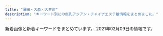 ```yaml
---
title: "蒲田・大森・大井町"
description: "キーワード別にの巨乳アジアン・チャイナエステ嬢情報をまとめました。"
---
```


新着画像と新着キーワードをまとめています。
2021年02月09日の情報です。

<DmmAffiliateIns />
<KeywordTable
  shops={
    [
    {
        "name": "\u30b9\u30a4\u30ab",
        "url": "http://suica.jpn.cm/",
        "station": "JR\u5927\u4e95\u753a\u99c5\u4e2d\u592e\u53e3",
        "img_links": [
            "http://suica.jpn.cm/photos/sites/3/2020/08/2020081913081173.jpg",
            "http://suica.jpn.cm/images/s_reruit.png",
            "http://suica.jpn.cm/photos/sites/3/2020/11/2020111415465544.jpg",
            "http://suica.jpn.cm/photos/sites/3/2020/08/2020082117404189.jpg",
            "http://suica.jpn.cm/photos/sites/3/2020/08/202008191308233.jpg",
            "http://suica.jpn.cm/photos/sites/3/2020/08/2020081512285962.jpg",
            "http://suica.jpn.cm/photos/sites/3/2020/08/2020081512300276.jpg",
            "http://suica.jpn.cm/photos/sites/3/2020/08/2020081512284124.jpg",
            "http://suica.jpn.cm/photos/sites/3/2020/08/2020081512284950.jpg",
            "http://suica.jpn.cm/photos/sites/3/2020/08/2020081512295237.jpg",
            "http://suica.jpn.cm/photos/sites/3/2020/12/2020120618581429.jpg",
            "http://suica.jpn.cm/images/top1.jpg",
            "https://www.a-side.com/ad/koko/include/banner/koko_468x60.png",
            "http://suica.jpn.cm/photos/sites/3/2020/12/202012061611111.jpg",
            "http://suica.jpn.cm/photos/sites/3/2020/08/202008151230107.jpg",
            "http://suica.jpn.cm/images/news.png",
            "http://suica.jpn.cm/photos/sites/3/2020/11/2020111415464983.jpg",
            "http://suica.jpn.cm/photos/sites/3/2020/12/2020120616111237.jpg",
            "http://suica.jpn.cm/images/1.jpg",
            "http://suica.jpn.cm/images/info.jpg",
            "http://suica.jpn.cm/images/2.jpg",
            "http://suica.jpn.cm/images/top.jpg",
            "http://suica.jpn.cm/photos/sites/3/2020/08/2020082117403663.jpg",
            "http://suica.jpn.cm/photos/sites/3/2020/08/2020081913081756.jpg",
            "http://suica.jpn.cm/images/s_staff.png"
        ],
        "keywords": {
            "80": 2,
            "D": 10,
            "E": 2,
            "91": 2,
            "85": 4,
            "87": 2,
            "86": 2
        }
    },
    {
        "keywords": {
            "87": 36,
            "92": 9,
            "84": 9,
            "83": 9,
            "D": 81,
            "F": 27,
            "88": 9,
            "E": 27,
            "85": 36,
            "86": 27
        },
        "url": "http://yurari.ests.co/",
        "name": "\u3075\u308f\u3075\u308f",
        "station": "JR\u84b2\u7530\u99c5\u897f\u53e3",
        "img_links": [
            "http://yurari.ests.co/photos/sites/33/2020/10/2020102111224281.jpg",
            "http://yurari.ests.co/photos/sites/33/2020/10/2020101317404868.jpg",
            "http://yurari.ests.co/images/service3.jpg",
            "http://yurari.ests.co/images/service1.jpg",
            "http://yurari.ests.co/photos/sites/33/2020/09/2020090115273947.jpg",
            "http://yurari.ests.co/photos/sites/33/2020/06/2020061916403177.jpg",
            "http://yurari.ests.co/images/s_service.png",
            "http://yurari.ests.co/images/mobile.jpg",
            "http://yurari.ests.co/images/room1.jpg",
            "http://yurari.ests.co/photos/sites/33/2020/12/2020121917142684.jpg",
            "http://yurari.ests.co/images/top.jpg",
            "http://yurari.ests.co/images/service4.jpg",
            "http://yurari.ests.co/photos/sites/33/2020/07/2020072517001526.jpg",
            "http://yurari.ests.co/photos/sites/33/2020/11/2020112715562914.jpg",
            "http://yurari.ests.co/images/room3.jpg",
            "http://yurari.ests.co/photos/sites/33/2020/10/2020102211543336.jpg",
            "http://yurari.ests.co/images/room2.jpg",
            "http://yurari.ests.co/photos/sites/33/2020/09/2020090115274081.jpg",
            "http://yurari.ests.co/photos/sites/33/2021/02/202102041041291.jpg",
            "http://yurari.ests.co/photos/sites/33/2020/10/2020102010480431.jpg",
            "http://yurari.ests.co/photos/sites/33/2020/11/2020112715562239.jpg",
            "http://yurari.ests.co/photos/sites/33/2020/08/2020080117472090.jpg",
            "http://yurari.ests.co/images/s_staff.png",
            "http://yurari.ests.co/images/s_news.jpg",
            "http://yurari.ests.co/photos/sites/33/2020/10/2020101916384326.jpg",
            "http://yurari.ests.co/images/staff0.jpg",
            "http://yurari.ests.co/photos/sites/33/2021/02/2021020919072729.jpg",
            "http://yurari.ests.co/images/room4.jpg",
            "http://yurari.ests.co/images/s_pick.jpg",
            "http://yurari.ests.co/images/service2.jpg",
            "http://yurari.ests.co/images/info.jpg",
            "http://yurari.ests.co/photos/sites/33/2021/01/2021012512484152.jpg"
        ]
    },
    {
        "url": "http://k-rlx.info/",
        "station": "JR\u5927\u68ee\u99c5\u6771\u53e3",
        "name": "\u771f\u5fc3",
        "keywords": {
            "90": 1,
            "86": 1,
            "D": 1,
            "C": 4,
            "88": 3
        },
        "img_links": [
            "http://k-rlx.info/girls/01.jpg",
            "http://k-rlx.info/girls/08.jpg",
            "http://k-rlx.info/girls/02.jpg",
            "http://k-rlx.info/images/index_13.jpg",
            "http://k-rlx.info/images/index_21.jpg",
            "http://k-rlx.info/images/index_19.jpg",
            "http://k-rlx.info/images/index_22.jpg",
            "http://k-rlx.info/images/index_18.jpg",
            "http://k-rlx.info/images/index_26.jpg",
            "http://k-rlx.info/images/info.jpg",
            "http://k-rlx.info/images/index_10.jpg",
            "http://k-rlx.info/girls/05.jpg",
            "http://k-rlx.info/images/index_29.jpg",
            "http://k-rlx.info/images/02.jpg",
            "http://k-rlx.info/images/staff_15.jpg",
            "http://k-rlx.info/images/index_06.jpg",
            "http://k-rlx.info/images/index_30.jpg",
            "http://k-rlx.info/girls/03.jpg",
            "http://k-rlx.info/images/index_05.jpg",
            "http://k-rlx.info/images/index_01.jpg",
            "http://k-rlx.info/images/index_27.jpg",
            "http://k-rlx.info/girls/00.jpg",
            "http://k-rlx.info/images/index_20.jpg",
            "http://k-rlx.info/images/info_15.jpg",
            "http://k-rlx.info/images/index_03.jpg",
            "http://k-rlx.info/images/index_17.jpg",
            "http://k-rlx.info/images/sub_28.jpg",
            "http://k-rlx.info/girls/04.jpg",
            "http://k-rlx.info/images/index_09.jpg",
            "http://k-rlx.info/images/rec_15.jpg",
            "http://k-rlx.info/images/index_12.jpg",
            "http://k-rlx.info/images/index_02.jpg",
            "http://k-rlx.info/images/rec.jpg",
            "http://k-rlx.info/images/03.jpg",
            "http://k-rlx.info/images/index_25.jpg",
            "http://k-rlx.info/images/index_07.jpg",
            "http://k-rlx.info/images/01.jpg",
            "http://k-rlx.info/images/index_24.jpg",
            "http://k-rlx.info/images/index_16.jpg",
            "http://k-rlx.info/images/index_28.jpg",
            "http://k-rlx.info/images/index_04.jpg",
            "http://k-rlx.info/images/index_08.jpg"
        ]
    },
    {
        "station": "JR\u5927\u68ee\u99c5\u6771\u53e3",
        "name": "\u30d0\u30a4\u30aa\u30ec\u30c3\u30c8",
        "url": "http://es-kosumosu.com/",
        "keywords": {},
        "img_links": [
            "http://es-kosumosu.com/images/room/photo02.jpg",
            "http://es-kosumosu.com/images/staff_mitashi.jpg",
            "http://es-kosumosu.com/images/system/sys01.jpg",
            "http://es-kosumosu.com/girl/1.jpg",
            "http://es-kosumosu.com/images/room/photo01.jpg",
            "http://es-kosumosu.com/images/room/photo03.jpg",
            "http://es-kosumosu.com/girl/3.jpg",
            "http://es-kosumosu.com/images/return.png",
            "http://es-kosumosu.com/images/top_flash_01.jpg",
            "http://es-kosumosu.com/images/room/photo04.jpg",
            "http://es-kosumosu.com/images/info.jpg",
            "http://es-kosumosu.com/images/room/photo05.jpg",
            "http://es-kosumosu.com/girl/4.jpg",
            "http://es-kosumosu.com/girl/2.jpg"
        ]
    },
    {
        "name": "\u5922\u306e\u307e\u305f\u5922",
        "station": "JR\u84b2\u7530\u99c5\u897f\u53e3",
        "url": "http://yume-yume.info/",
        "keywords": {
            "C": 19,
            "D": 3,
            "87": 1,
            "85": 3,
            "86": 4
        },
        "img_links": [
            "http://yume-yume.info/i/img/sta4.jpg",
            "http://yume-yume.info/img/st15.jpg",
            "http://yume-yume.info/img/st2.jpg",
            "http://yume-yume.info/img/st17.jpg",
            "http://yume-yume.info/img/nos.jpg",
            "http://yume-yume.info/img/sta2.jpg",
            "http://yume-yume.info/img/sta4.jpg",
            "http://yume-yume.info/i/img/r2.jpg",
            "http://yume-yume.info/img/st02.jpg",
            "http://yume-yume.info/img/st3.jpg",
            "http://yume-yume.info/i/img/sta1.jpg",
            "http://yume-yume.info/img/s1.jpg",
            "http://yume-yume.info/img/s15.jpg",
            "http://yume-yume.info/i/img/sta3.jpg",
            "http://yume-yume.info/img/sta17.jpg",
            "http://yume-yume.info/img/s4.jpg",
            "http://yume-yume.info/img/fla.jpg",
            "http://yume-yume.info/img/st1.jpg",
            "http://yume-yume.info/img/st01.jpg",
            "http://yume-yume.info/img/sta3.jpg",
            "http://yume-yume.info/img/st4.jpg",
            "http://yume-yume.info/i/img/r1.jpg",
            "http://yume-yume.info/i/img/r4.jpg",
            "http://yume-yume.info/i/img/r0.jpg",
            "http://yume-yume.info/img/botton.jpg",
            "http://yume-yume.info/img/s3.jpg",
            "http://yume-yume.info/img/sta1.jpg",
            "http://yume-yume.info/i/img/sta2.jpg",
            "http://yume-yume.info/img/sta15.jpg",
            "http://yume-yume.info/img/mo.png",
            "http://yume-yume.info/i/img/sta15.jpg",
            "http://yume-yume.info/img/r9.jpg",
            "http://yume-yume.info/i/img/nos.jpg",
            "http://a.jps.cm/yume/wp-content/uploads/sites/36/2020/12/2470AE4C-2A60-4C35-A4C8-043E2F5EF2BD.jpeg",
            "http://yume-yume.info/img/s17.jpg",
            "http://yume-yume.info/img/s2.jpg",
            "http://yume-yume.info/i/img/sta17.jpg"
        ]
    },
    {
        "img_links": [
            "http://es-kamata.xyz/images/ac1.jpg",
            "http://es-kamata.xyz/images/g4.jpg",
            "http://es-kamata.xyz/images/ac4.jpg",
            "http://es-kamata.xyz/images/tw.jpg",
            "http://es-kamata.xyz/images/tel.jpg",
            "http://es-kamata.xyz/images/new_d.jpg",
            "http://es-kamata.xyz/images/ac3.jpg",
            "http://es-kamata.xyz/images/g0.jpg",
            "http://es-kamata.xyz/images/g2.jpg",
            "http://es-kamata.xyz/images/s1.jpg",
            "http://es-kamata.xyz/images/g3.jpg",
            "http://es-kamata.xyz/images/new_tit.jpg",
            "http://es-kamata.xyz/images/nei_bt.jpg",
            "http://es-kamata.xyz/images/g8.jpg",
            "http://es-kamata.xyz/images/rq01.jpg",
            "http://es-kamata.xyz/images/rq03.jpg",
            "http://es-kamata.xyz/images/003.jpg",
            "http://es-kamata.xyz/images/002.jpg",
            "http://es-kamata.xyz/images/ac2.jpg",
            "http://es-kamata.xyz/images/bottom.jpg",
            "http://es-kamata.xyz/images/004.jpg",
            "http://es-kamata.xyz/images/ml.jpg",
            "http://es-kamata.xyz/images/top_03.jpg",
            "http://es-kamata.xyz/images/g5.jpg",
            "http://es-kamata.xyz/images/g1.jpg",
            "http://es-kamata.xyz/images/001.jpg",
            "http://es-kamata.xyz/images/qiu-1.jpg",
            "http://es-kamata.xyz/images/ac5.jpg"
        ],
        "keywords": {},
        "station": "JR\u84b2\u7530\u99c5\u897f\u53e3",
        "url": "http://es-kamata.xyz/",
        "name": "\u82b1\u6c34\u6728"
    },
    {
        "name": "Men\u2019sBali\uff5e\u30e1\u30f3\u30ba\u30d0\u30ea\uff5e",
        "station": "JR\u5927\u4e95\u753a\u99c5\u4e2d\u592e\u897f\u53e3",
        "keywords": {},
        "img_links": [
            "http://mensbali.net/images/top_desc.jpg",
            "http://mensbali.net/images/st/mana.jpg",
            "http://mensbali.net/images/footer_bg.jpg",
            "http://mensbali.net/images/top_newface4.jpg",
            "http://mensbali.net/sp/image/head.jpg",
            "http://mensbali.net/images/st/riri3.jpg",
            "http://mensbali.net/images/st/kana.jpg",
            "http://mensbali.net/images/st/mai2.jpg",
            "http://mensbali.net/images/top_newface.jpg",
            "http://mensbali.net/images/st/erika_3.jpg",
            "http://mensbali.net/images/st/saya_2.jpg",
            "http://mensbali.net/images/st/sena.jpg",
            "http://mensbali.net/sp/image/head_slide3.jpg",
            "http://mensbali.net/images/side_mobile2.jpg",
            "http://mensbali.net/images/st/ayu.jpg",
            "http://mensbali.net/images/heading_bottom_staff.jpg",
            "http://mensbali.net/images/st/moe2.jpg",
            "http://mensbali.net/images/st/st3.jpg",
            "http://mensbali.net/sp/image/head_slide.jpg",
            "http://mensbali.net/images/st/riri2.jpg",
            "http://mensbali.net/images/link/mens-esthe1.png",
            "http://mensbali.net/images/heading_news.jpg",
            "http://mensbali.net/images/st/coco_2.jpg",
            "http://mensbali.net/images/st/coco_3.jpg",
            "http://mensbali.net/images/heading_new_staff.jpg",
            "http://mensbali.net/images/heading_pickup.jpg",
            "http://mensbali.net/images/st/erika_1.jpg",
            "http://mensbali.net/sp/image/head_slide2.jpg",
            "http://mensbali.net/images/st/coco_1.jpg",
            "http://mensbali.net/images/st/yura.jpg",
            "http://mensbali.net/images/st/erika_2.jpg",
            "https://menlog.net/link/menlog20040.jpg",
            "http://mensbali.net/images/st/moe1.jpg",
            "http://mensbali.net/images/st/yuri.jpg",
            "http://mensbali.net/images/st/saya_1.jpg",
            "http://mensbali.net/images/side_interior.jpg",
            "http://mensbali.net/images/top_newface3.jpg",
            "http://mensbali.net/images/st/riri1.jpg",
            "http://mensbali.net/images/st/saya_3.jpg",
            "http://mensbali.net/images/st/moe3.jpg"
        ],
        "url": "http://mensbali.net/"
    },
    {
        "img_links": [
            "http://pro-akasuri.net/staff/staff1.jpg",
            "http://pro-akasuri.net/pic/pic2.jpg",
            "http://pro-akasuri.net/images/banners/pic1.jpg",
            "http://pro-akasuri.net/images/banners/pic2.jpg",
            "http://pro-akasuri.net/images/banners/b-tel.png",
            "https://ranking-deli.jp/assets/img/user/link/2020bnr04.jpg",
            "http://pro-akasuri.net/images/banners/b-credit.png",
            "http://pro-akasuri.net/images/banners/eyecatch1.jpg",
            "http://pro-akasuri.net/staff/staff13.jpg",
            "http://pro-akasuri.net/pic/pic1.jpg",
            "http://pro-akasuri.net/staff/staff6.jpg",
            "http://pro-akasuri.net/images/banners/1.png",
            "http://pro-akasuri.net/staff/staff11.jpg",
            "http://pro-akasuri.net/staff/staff10.jpg",
            "http://pro-akasuri.net/images/banners/b-3f.png",
            "http://pro-akasuri.net/pic/pic4.jpg",
            "http://pro-akasuri.net/pic/pic8.jpg",
            "http://pro-akasuri.net/images/banners/side-oil.png",
            "http://pro-akasuri.net/staff/staff7.jpg",
            "http://pro-akasuri.net/images/banners/bill.jpg",
            "http://pro-akasuri.net/images/banners/eyecatch4.jpg",
            "http://pro-akasuri.net/images/banners/2.png",
            "http://pro-akasuri.net/images/banners/top2.png",
            "http://pro-akasuri.net/pic/pic7.jpg",
            "http://pro-akasuri.net/images/banners/pic4.jpg",
            "http://pro-akasuri.net/pic/pic5.jpg",
            "http://pro-akasuri.net/images/banners/3.png",
            "http://pro-akasuri.net/staff/staff9.jpg",
            "http://pro-akasuri.net/images/banners/pic3.jpg",
            "http://pro-akasuri.net/pic/pic6.jpg",
            "http://pro-akasuri.net/pic/pic3.jpg",
            "http://pro-akasuri.net/staff/staff5.jpg",
            "http://pro-akasuri.net/images/banners/top1.jpg"
        ],
        "station": "JR\u84b2\u7530\u99c5\u897f\u53e3",
        "url": "http://pro-akasuri.net/",
        "name": "No1\u30fb\u30ca\u30f3\u30d0\u30fc\u30ef\u30f3",
        "keywords": {}
    },
    {
        "name": "EVE",
        "keywords": {},
        "station": "JR\u84b2\u7530\u99c5\u897f\u53e3",
        "img_links": [
            "http://www.tokyo-0001.xyz/img/bnr00.jpg",
            "http://www.tokyo-0001.xyz/img/bnr02.jpg",
            "http://www.tokyo-0001.xyz/img/ttl-03.png",
            "http://www.tokyo-0001.xyz/img/girls02.jpg",
            "http://www.tokyo-0001.xyz/img/img3.jpg",
            "http://www.tokyo-0001.xyz/img/img-txt-01.png",
            "http://www.tokyo-0001.xyz/img/bnr01.jpg",
            "http://www.tokyo-0001.xyz/img/girls04.jpg",
            "http://www.tokyo-0001.xyz/img/img1.jpg",
            "http://www.tokyo-0001.xyz/img/girls01.jpg",
            "http://www.tokyo-0001.xyz/img/ttl-02.png",
            "http://www.tokyo-0001.xyz/img/girls03.jpg",
            "http://www.tokyo-0001.xyz/img/ttl-01.png",
            "http://www.tokyo-0001.xyz/img/img2.jpg",
            "http://www.tokyo-0001.xyz/img/ttl-04.png",
            "http://www.tokyo-0001.xyz/img/girls06.jpg",
            "http://www.tokyo-0001.xyz/img/girls05.jpg"
        ],
        "url": "http://www.tokyo-0001.xyz/"
    },
    {
        "name": "\u30d4\u30f3\u30afgirl",
        "img_links": [
            "http://pinkgirl.iest.info/images/s_news.jpg",
            "http://pinkgirl.iest.info/photos/sites/31/2018/03/33.jpg",
            "http://pinkgirl.iest.info/images/3.jpg",
            "http://pinkgirl.iest.info/images/top.png",
            "http://pinkgirl.iest.info/images/s_face.jpg",
            "http://pinkgirl.iest.info/photos/sites/31/2019/11/2019111907353391.jpg",
            "http://pinkgirl.iest.info/images/5.jpg",
            "http://pinkgirl.iest.info/photos/sites/31/2018/03/44.jpg",
            "http://pinkgirl.iest.info/photos/sites/31/2019/11/201911190733216.jpg",
            "http://pinkgirl.iest.info/photos/sites/31/2019/11/2019111907332044.jpg",
            "http://pinkgirl.iest.info/images/2.jpg",
            "http://pinkgirl.iest.info/images/6.jpg",
            "http://pinkgirl.iest.info/images/4.jpg",
            "http://pinkgirl.iest.info/images/1.jpg",
            "http://pinkgirl.iest.info/images/s_staff.png",
            "http://pinkgirl.iest.info/photos/sites/31/2019/07/2019073009404659.jpg",
            "http://pinkgirl.iest.info/photos/sites/31/2019/11/2019111907335896.jpg",
            "http://pinkgirl.iest.info/images/s_mobile.jpg",
            "http://pinkgirl.iest.info/images/s_link.png"
        ],
        "station": "JR\u5927\u4e95\u753a\u99c5\u897f\u53e3",
        "keywords": {
            "D": 24,
            "86": 6,
            "90": 6,
            "85": 18,
            "E": 6
        },
        "url": "http://pinkgirl.iest.info/"
    },
    {
        "station": "JR\u84b2\u7530\u99c5\u897f\u53e3",
        "url": "http://www.es-princess.com/",
        "name": "Princess",
        "img_links": [
            "http://www.es-princess.com/images/upload/thumb/977b6b56e17935b8.jpg",
            "http://www.es-princess.com/images/upload/thumb/ba9e1b4477f15b72.jpg",
            "http://www.es-princess.com/images/upload/thumb/7358bb17b522d506.jpg",
            "http://www.es-princess.com/s/images/okubokomachi.jpg",
            "http://www.es-princess.com/s/images/iphone.png",
            "http://www.es-princess.com/images/upload/thumb/d0adbd6a55204cc6.jpg",
            "http://www.es-princess.com/s/uploads/02a.jpg",
            "http://www.es-princess.com/s/images/t8.jpg",
            "http://www.es-princess.com/images/upload/thumb/b5e216c30766fe2c.jpg",
            "http://www.es-princess.com/images/info_13.jpg",
            "http://www.es-princess.com/images/rec.jpg",
            "http://www.es-princess.com/images/upload/thumb/fac24168ab90cc92.jpg",
            "http://www.es-princess.com/images/index_28.jpg",
            "http://www.es-princess.com/images/index_17.jpg",
            "http://www.es-princess.com/images/info.jpg",
            "http://www.es-princess.com/images/upload/thumb/34d0c1f12f3d1581.jpg",
            "http://www.es-princess.com/s/image/nav_sys.png",
            "http://www.es-princess.com/images/rec_13.jpg",
            "http://www.es-princess.com/images/upload/thumb/d7645c329c045bbf.jpg",
            "http://www.es-princess.com/images/upload/thumb/440836ac204e3ae6.jpg",
            "http://www.es-princess.com/girl/01.jpg",
            "http://www.es-princess.com/s/image/nav_top.png",
            "http://www.es-princess.com/images/index_34.jpg",
            "http://www.es-princess.com/images/upload/thumb/314d78dc282a338e.jpg",
            "http://www.es-princess.com/images/upload/thumb/8daadfa86c3af0ee.jpg",
            "http://www.es-princess.com/images/upload/thumb/befa35bfd3fcc1cf.jpg",
            "http://www.es-princess.com/s/images/t7.jpg",
            "http://www.es-princess.com/s/images/service_03.png",
            "http://www.es-princess.com/s/images/service_07.png",
            "http://www.es-princess.com/s/image/nav_manga.png",
            "http://www.es-princess.com/images/upload/thumb/1a80890acbd23f61.jpg",
            "http://www.es-princess.com/images/upload/thumb/4fbbf39dbb4b5671.jpeg",
            "http://www.es-princess.com/s/images/slider/3.jpg",
            "http://www.es-princess.com/s/images/t2.jpg",
            "http://www.es-princess.com/images/index_15.jpg",
            "http://www.es-princess.com/images/upload/thumb/af672e0eb7d28ee6.jpg",
            "http://www.es-princess.com/images/index_36.jpg",
            "http://www.es-princess.com/images/03.jpg",
            "http://www.es-princess.com/images/upload/thumb/570cec0ed7dbb299.jpg",
            "http://www.es-princess.com/images/index_02.jpg",
            "http://www.es-princess.com/s/uploads/01.jpg",
            "http://www.es-princess.com/images/upload/thumb/a73cd0efe4586362.jpg",
            "http://www.es-princess.com/s/image/nav_hotel.png",
            "http://www.es-princess.com/s/images/service_01.png",
            "http://www.es-princess.com/images/upload/thumb/123b8dc1f8010cd7.jpg",
            "http://www.es-princess.com/s/images/t3.jpg",
            "http://www.es-princess.com/images/index_21.jpg",
            "http://www.es-princess.com/images/upload/thumb/966442429a421ade.jpg",
            "http://es-princess.com/images/index_07.jpg",
            "http://www.es-princess.com/s/images/pc.png",
            "http://www.es-princess.com/s/images/tel.png",
            "http://www.es-princess.com/images/upload/thumb/c9fd1fe34ca64bc2.png",
            "http://www.es-princess.com/s/images/slider/prev.png",
            "http://www.es-princess.com/images/02.jpg",
            "http://www.es-princess.com/images/upload/thumb/33b8e868c76e480e.jpg",
            "http://www.es-princess.com/images/index_04.jpg",
            "http://www.es-princess.com/images/index_25.jpg",
            "http://www.es-princess.com/s/uploads/02.jpg",
            "http://www.es-princess.com/s/images/t5.jpg",
            "http://www.es-princess.com/images/foot_34.jpg",
            "http://www.es-princess.com/images/upload/thumb/199865d366667d99.jpg",
            "http://www.es-princess.com/images/upload/thumb/28d10c17ec4ef55b.jpg",
            "http://www.es-princess.com/s/uploads/04.jpg",
            "http://www.es-princess.com/images/01.jpg",
            "http://www.es-princess.com/images/upload/thumb/b673f5c7b6c0c654.jpg",
            "http://www.es-princess.com/images/upload/thumb/c191f88ab8347247.jpg",
            "http://www.es-princess.com/images/index_23.jpg",
            "http://www.es-princess.com/images/index_35.jpg",
            "http://www.es-princess.com/images/index_13.jpg",
            "http://www.es-princess.com/images/index_03.jpg",
            "http://www.es-princess.com/images/upload/thumb/99ff32906f064430.jpg",
            "http://www.es-princess.com/s/image/nav_cast.png",
            "http://www.es-princess.com/images/index_29.jpg",
            "http://www.es-princess.com/images/upload/thumb/18e6044b88e2d742.jpg",
            "http://www.es-princess.com/images/index_19.jpg",
            "http://www.es-princess.com/images/index_24.jpg",
            "http://www.es-princess.com/images/index_01.jpg",
            "http://www.es-princess.com/images/index_31.jpg",
            "http://www.es-princess.com/s/images/t1.jpg",
            "http://www.es-princess.com/images/upload/thumb/026f0a00a7ebcac9.jpg",
            "http://www.es-princess.com/images/upload/thumb/9081c49e0239e8dc.jpg",
            "http://www.es-princess.com/images/upload/thumb/667df216753c34cf.jpg",
            "http://www.es-princess.com/images/upload/thumb/a77e3ba56953c62a.jpg",
            "http://www.es-princess.com/images/index_18.jpg",
            "http://www.es-princess.com/images/upload/thumb/0403172defd2aa75.jpg",
            "http://www.es-princess.com/s/image/nav_topics.png",
            "http://www.es-princess.com/images/upload/thumb/380cd518ae78d99c.jpg",
            "http://www.es-princess.com/images/index_06.jpg",
            "http://www.es-princess.com/s/images/slider/1.jpg",
            "http://www.es-princess.com/s/images/t4.jpg",
            "http://www.es-princess.com/images/upload/thumb/140d1b4166940516.jpg",
            "http://www.es-princess.com/images/upload/thumb/4caabf554de9febf.jpg",
            "http://www.es-princess.com/images/upload/thumb/cc93f6d3b2f1a8dd.jpg",
            "http://es-princess.com/images/index_06.jpg",
            "http://www.es-princess.com/images/upload/thumb/05aaf6a4110be4ac.jpg",
            "http://www.es-princess.com/s/images/slider/next.png",
            "http://www.es-princess.com/images/index_27.jpg",
            "http://www.es-princess.com/images/index_07.jpg",
            "http://www.es-princess.com/images/staff_13.jpg",
            "http://www.es-princess.com/images/upload/thumb/5a01d26b03ae3963.jpg",
            "http://www.es-princess.com/s/images/t6.jpg",
            "http://www.es-princess.com/images/index_05.jpg",
            "http://www.es-princess.com/s/images/slider/2.jpg",
            "http://www.es-princess.com/images/upload/thumb/5e0537ee102a37b1.jpg",
            "http://www.es-princess.com/s/images/top_2.jpg",
            "http://www.es-princess.com/images/upload/thumb/abb982c0ed8c784a.jpg"
        ],
        "keywords": {
            "86": 1,
            "91": 4,
            "88": 5,
            "85": 4,
            "D": 14
        }
    },
    {
        "name": "SWEET ROOM",
        "keywords": {
            "87": 10,
            "88": 12,
            "83": 12,
            "86": 36,
            "85": 24,
            "89": 12,
            "C": 16,
            "D": 106
        },
        "url": "http://sweet-room.iest.info/",
        "station": "JR\u84b2\u7530\u99c5\u897f\u53e3",
        "img_links": [
            "http://sweet-room.iest.info/images/link_nav02.png",
            "http://sweet-room.iest.info/photos/sites/45/2020/06/2020060305422558.jpg",
            "http://sweet-room.iest.info/images/tit_news.png",
            "http://sweet-room.iest.info/photos/sites/45/2020/06/2020062208210048.jpg",
            "http://sweet-room.iest.info/photos/sites/45/2020/06/2020061905042547.jpg",
            "http://sweet-room.iest.info/images/link_nav03.png",
            "http://sweet-room.iest.info/images/tit_face.png",
            "http://sweet-room.iest.info/images/link_nav06.png",
            "http://sweet-room.iest.info/images/link_nav01.png",
            "http://sweet-room.iest.info/photos/sites/45/2020/07/2020071806023078.jpg",
            "http://sweet-room.iest.info/photos/sites/45/2020/10/2020101602210311.jpg",
            "http://sweet-room.iest.info/images/link_nav04.png",
            "http://sweet-room.iest.info/images/link_nav05.png",
            "http://sweet-room.iest.info/images/tit_staff.png",
            "http://sweet-room.iest.info/images/mobile.png",
            "http://sweet-room.iest.info/photos/sites/45/2020/07/202007180602350.jpg",
            "http://sweet-room.iest.info/photos/sites/45/2020/06/2020060101255477.jpg",
            "http://sweet-room.iest.info/photos/sites/45/2020/06/2020062203413777.jpg",
            "http://sweet-room.iest.info/photos/sites/45/2020/07/2020072906584693.jpg",
            "http://sweet-room.iest.info/photos/sites/45/2020/06/2020061905050838.jpg",
            "http://sweet-room.iest.info/images/top.png"
        ]
    },
    {
        "url": "http://kinraku.este88.com/",
        "name": "\u91d1\u697d-\u30ad\u30f3\u30e9\u30af-",
        "station": "JR\u84b2\u7530\u99c5\u897f\u53e3",
        "keywords": {},
        "img_links": [
            "http://kinraku.este88.com/gals/yuyu1.jpg",
            "http://kinraku.este88.com/gals/yuri1.jpg",
            "http://kinraku.este88.com/img/header00.jpg",
            "http://kinraku.este88.com/gals/risa1.jpg",
            "http://kinraku.este88.com/img/header03.jpg",
            "http://kinraku.este88.com/gals/kiki1.jpg",
            "http://kinraku.este88.com/images/sp02.jpg",
            "http://kinraku.este88.com/gals/momo1.jpg",
            "http://kinraku.este88.com/gals/rara1.jpg",
            "http://kinraku.este88.com/img/header01.jpg",
            "http://kinraku.este88.com/img/header02.jpg"
        ]
    },
    {
        "url": "http://u-care.ests.jp/",
        "img_links": [
            "http://u-care.ests.jp/images/s.png",
            "http://u-care.ests.jp/images/mobile.jpg",
            "http://u-care.ests.jp/images/pick_bj3.jpg",
            "http://u-care.ests.jp/images/pick_bj1.jpg",
            "http://u-care.ests.jp/photos/sites/36/2020/12/2020120314112720.jpg",
            "http://u-care.ests.jp/images/cocoiineputiandian.jpg",
            "http://u-care.ests.jp/photos/sites/36/2020/10/2020101014510564.jpeg",
            "http://u-care.ests.jp/photos/sites/36/2020/10/2020100919485084.jpeg",
            "http://u-care.ests.jp/images/s_link.jpg",
            "http://u-care.ests.jp/photos/sites/36/2019/07/2019072818341268.jpg",
            "http://u-care.ests.jp/photos/sites/36/2021/02/2021020516324022.jpg",
            "http://u-care.ests.jp/photos/sites/36/2019/07/2019072818340741.jpg",
            "http://u-care.ests.jp/images/twitter.jpg",
            "http://u-care.ests.jp/photos/sites/36/2019/07/2019072818341463.jpg",
            "http://u-care.ests.jp/images/s1.png",
            "http://u-care.ests.jp/photos/sites/36/2020/01/2020012715190876.jpg",
            "http://u-care.ests.jp/photos/sites/36/2019/07/201907281834152.jpg",
            "http://u-care.ests.jp/photos/sites/36/2019/07/2019072818341331.jpg",
            "http://u-care.ests.jp/photos/sites/36/2020/05/2020052816205245.jpeg",
            "http://u-care.ests.jp/photos/sites/36/2019/07/201907281834129.jpg",
            "http://u-care.ests.jp/photos/sites/36/2020/11/2020112313092447.jpg",
            "http://u-care.ests.jp/images/room6.jpg",
            "http://u-care.ests.jp/photos/sites/36/2020/11/2020112313091813.jpg",
            "http://u-care.ests.jp/images/nbj3.jpg",
            "http://u-care.ests.jp/images/a.png",
            "http://u-care.ests.jp/photos/sites/36/2019/11/2019110314145623.jpg",
            "http://u-care.ests.jp/images/top.png",
            "http://u-care.ests.jp/photos/sites/36/2020/12/2020120616170454.jpeg",
            "http://u-care.ests.jp/images/room3.jpg",
            "http://u-care.ests.jp/images/room1.jpg",
            "http://u-care.ests.jp/images/hua.png",
            "http://u-care.ests.jp/images/room5.jpg",
            "http://u-care.ests.jp/images/new.jpg",
            "http://u-care.ests.jp/images/s_face.jpg",
            "http://u-care.ests.jp/images/1.jpg",
            "http://u-care.ests.jp/images/s_staff.jpg",
            "http://u-care.ests.jp/images/s_pick.jpg",
            "http://u-care.ests.jp/photos/sites/36/2021/02/2021020516323421.jpg",
            "http://u-care.ests.jp/images/b.png",
            "http://u-care.ests.jp/photos/sites/36/2020/12/2020120314112231.jpg",
            "http://u-care.ests.jp/images/room4.jpg",
            "http://u-care.ests.jp/photos/sites/36/2020/12/2020120314113358.jpg",
            "http://u-care.ests.jp/photos/sites/36/2019/07/2019072818340893.jpg",
            "http://u-care.ests.jp/photos/sites/36/2019/11/2019110314145767.jpg",
            "http://u-care.ests.jp/photos/sites/36/2019/07/2019072818372591.jpg",
            "http://u-care.ests.jp/images/room2.jpg",
            "http://u-care.ests.jp/images/s_blog.jpg",
            "http://u-care.ests.jp/photos/sites/36/2020/01/2020012715190245.jpg",
            "http://u-care.ests.jp/images/nbj1.jpg",
            "http://u-care.ests.jp/photos/sites/36/2019/07/2019072818341881.jpg"
        ],
        "keywords": {
            "87": 44,
            "C": 10,
            "D": 92,
            "E": 10,
            "85": 24,
            "89": 10,
            "86": 34
        },
        "station": "JR\u84b2\u7530\u99c5\u897f\u53e3",
        "name": "CoCo.\u30a4\u30a4\u306d!"
    },
    {
        "img_links": [
            "http://koinohana.work/_src/36226864/img20170726111759249054.png",
            "http://koinohana.work/_src/36226848/sign-1.jpg",
            "http://koinohana.work/_src/36226826/_dsf3394.jpg",
            "http://koinohana.work/_src/38032166/9768defd8834a0030b5a45ab7a03e1f.jpg",
            "http://koinohana.work/_src/36226912/cam_20191016232507186.jpg",
            "http://koinohana.work/_src/36226873/_dsf9382.jpg",
            "http://koinohana.work/_src/37023059/img20191113142809054841.png",
            "http://koinohana.work/_src/36226907/unnamed_20190718154717292.jpg",
            "http://koinohana.work/_src/36246044/1-1zh4152j12m.jpg",
            "http://koinohana.work/_src/36226828/img20170725121742291421.png",
            "http://koinohana.work/_src/36226894/img_2891.jpg",
            "http://koinohana.work/_src/36226812/top1.1.png",
            "http://koinohana.work/_src/36226816/3.png",
            "http://koinohana.work/_src/36226885/sign.png",
            "http://koinohana.work/_src/36246048/1-1zh91451294d.jpg",
            "http://koinohana.work/_src/36246043/1-1zh4152j12m.jpg",
            "http://koinohana.work/_src/36226877/_dsf9383.jpg",
            "http://koinohana.work/_src/36246119/sign.png",
            "http://koinohana.work/_src/36226827/_dsf3386.jpg",
            "http://koinohana.work/_src/36226818/4.png",
            "http://koinohana.work/_src/36226869/img20170726235401893025.png",
            "http://koinohana.work/_src/36226893/img_3017.jpg",
            "http://koinohana.work/_src/36226875/_dsf9378.jpg",
            "http://koinohana.work/_src/36226820/1.png",
            "http://koinohana.work/_src/38032167/9768defd8834a0030b5a45ab7a03e1f.jpg",
            "http://koinohana.work/_src/36246047/1-1zh91451294d.jpg",
            "http://koinohana.work/_src/36226825/_dsf3390.jpg",
            "http://koinohana.work/_src/36226879/_dsf9385.jpg",
            "http://koinohana.work/_src/36226881/img20170726235401893025.png",
            "http://koinohana.work/_src/36226841/sign-1.jpg",
            "http://koinohana.work/_src/36226906/unnamed_20190718154717292.jpg",
            "http://koinohana.work/_src/36226857/img20170725223357156708.png",
            "http://koinohana.work/_src/36226822/5.png",
            "http://koinohana.work/_src/36226859/sign.png",
            "http://koinohana.work/_src/36226814/2.png",
            "http://koinohana.work/_src/36226808/img_2990.jpg",
            "http://koinohana.work/_src/36226831/news.png",
            "http://koinohana.work/_src/36226809/_x1m6343.jpg",
            "http://koinohana.work/_src/36226810/cam_20191016232507186.jpg"
        ],
        "url": "http://koinohana.work/",
        "name": "\u30af\u30ed\u30fc\u30d0\u30fc",
        "station": "JR\u84b2\u7530\u99c5\u6771\u53e3",
        "keywords": {}
    },
    {
        "station": "\u84b2\u7530\u99c5\u897f\u53e3",
        "keywords": {
            "\u80f8": 2,
            "E": 2,
            "F": 6
        },
        "img_links": [
            "http://iyashimori.info/img/price.jpg",
            "http://iyashimori.info/up/uploads/20210204121304rin.jpg",
            "http://iyashimori.info/up/uploads/20201021001554k.jpg",
            "http://iyashimori.info/up/uploads/20200725171457y.jpg",
            "http://iyashimori.info/up/uploads/2020062222115088.jpg",
            "http://iyashimori.info/up/uploads/202010142346103.jpg",
            "http://iyashimori.info/up/uploads/20201219182745say.jpg",
            "http://iyashimori.info/up/uploads/20200730210025e.jpg",
            "http://iyashimori.info/img/50staff.jpg",
            "http://iyashimori.info/img/50qj.jpg",
            "http://iyashimori.info/img/tel.png",
            "http://iyashimori.info/img/qj.png",
            "http://iyashimori.info/up/uploads/20201127115125t.jpg",
            "http://iyashimori.info/img/telephone.png",
            "http://iyashimori.info/up/uploads/20201108165921mari.jpg",
            "http://iyashimori.info/up/uploads/20210209230909i.jpg",
            "http://iyashimori.info/img/caution.png",
            "http://iyashimori.info/up/uploads/20201227225056mo.jpg",
            "http://iyashimori.info/img/topimg1.jpg",
            "http://iyashimori.info/img/totop.png",
            "http://iyashimori.info/up/uploads/202102071831572.jpg",
            "http://iyashimori.info/img/topimg3.jpg",
            "http://iyashimori.info/img/50price.jpg",
            "http://iyashimori.info/img/topimg.jpg",
            "http://iyashimori.info/up/uploads/20201019190220h.jpg",
            "http://iyashimori.info/img/topimg2.jpg"
        ],
        "url": "http://iyashimori.info/",
        "name": "\u604b\u306e\u82b1"
    },
    {
        "url": "http://massage-esthe.pw/",
        "img_links": [
            "http://massage-esthe.pw/images/trigger.jpg",
            "http://massage-esthe.pw/images/mainvisual_01.jpg",
            "http://massage-esthe.pw/images/sys01.jpg",
            "http://massage-esthe.pw/images/sw_tel.png",
            "http://massage-esthe.pw/images/sys03.jpg",
            "http://massage-esthe.pw/images/req_03.jpg",
            "http://massage-esthe.pw/images/cg06.jpg",
            "http://massage-esthe.pw/images/head_interior.jpg",
            "http://massage-esthe.pw/images/cg10.jpg",
            "http://massage-esthe.pw/images/con03.jpg",
            "http://massage-esthe.pw/images/cg07.jpg",
            "http://massage-esthe.pw/images/mainvisual_02_s.jpg",
            "http://massage-esthe.pw/images/cg04.jpg",
            "http://massage-esthe.pw/images/cg021.jpg",
            "http://massage-esthe.pw/images/con01.jpg",
            "http://massage-esthe.pw/images/cg09.jpg",
            "http://massage-esthe.pw/images/cg101.jpg",
            "http://massage-esthe.pw/images/icon_new.png",
            "http://massage-esthe.pw/images/sys02.jpg",
            "http://massage-esthe.pw/images/cg05.jpg",
            "http://massage-esthe.pw/images/cg08.jpg",
            "http://massage-esthe.pw/images/head_therapist.jpg",
            "http://massage-esthe.pw/images/mainvisual_01_s.jpg",
            "http://massage-esthe.pw/images/cg031.jpg",
            "http://massage-esthe.pw/images/cg03.jpg",
            "http://massage-esthe.pw/images/con02.jpg",
            "http://massage-esthe.pw/images/sw_home.png",
            "http://massage-esthe.pw/images/cg02.jpg",
            "http://massage-esthe.pw/images/cg102.jpg",
            "http://massage-esthe.pw/images/mainvisual_02.jpg",
            "http://massage-esthe.pw/images/cg01.jpg",
            "http://massage-esthe.pw/images/cg091.jpg"
        ],
        "name": "\u30aa\u30ec\u306eHoney",
        "station": "JR\u84b2\u7530\u99c5\u897f\u53e3",
        "keywords": {}
    },
    {
        "station": "JR\u5927\u4e95\u753a\u99c5\u4e2d\u592e\u53e3",
        "keywords": {
            "85": 24,
            "86": 8,
            "C": 24,
            "D": 16,
            "87": 8
        },
        "url": "http://www.oasis.maesjp.com/",
        "name": "\u30aa\u30a2\u30b7\u30b9",
        "img_links": [
            "http://www.oasis.maesjp.com/images/b-online.png",
            "http://www.oasis.maesjp.com/files/001-02.jpg",
            "http://www.oasis.maesjp.com/images/r03.jpg",
            "http://www.oasis.maesjp.com/images/slider-img001.jpg",
            "http://www.oasis.maesjp.com/images/m3.jpg",
            "http://www.oasis.maesjp.com/images/m6.jpg",
            "http://www.oasis.maesjp.com/files/003.jpg",
            "http://www.oasis.maesjp.com/images/rsubt5.png",
            "http://www.oasis.maesjp.com/images/m2.jpg",
            "http://www.oasis.maesjp.com/photo_news/upimg/112116017a8c0c8986_0.jpg",
            "http://www.oasis.maesjp.com/images/tel2.png",
            "http://www.oasis.maesjp.com/images/m1.jpg",
            "http://www.oasis.maesjp.com/images/r01.jpg",
            "http://www.oasis.maesjp.com/images/rsubt4.png",
            "http://www.oasis.maesjp.com/images/r04.jpg",
            "http://www.oasis.maesjp.com/images/rsubt2.png",
            "http://www.oasis.maesjp.com/files/005.jpg",
            "http://www.oasis.maesjp.com/images/rsubt7.png",
            "http://www.oasis.maesjp.com/images/rsubt6.png",
            "http://www.oasis.maesjp.com/files/004-02.jpg",
            "http://www.oasis.maesjp.com/photo_news/upimg/196305fb21c850dc99_0.jpg",
            "http://www.oasis.maesjp.com/images/slider-img002.jpg",
            "http://www.oasis.maesjp.com/files/002.jpg",
            "http://www.oasis.maesjp.com/images/m4.jpg",
            "http://www.oasis.maesjp.com/files/003-02.jpg",
            "http://www.oasis.maesjp.com/images/rsubt1.png",
            "http://www.oasis.maesjp.com/files/005-02.jpg",
            "http://www.oasis.maesjp.com/files/004.jpg",
            "http://www.oasis.maesjp.com/images/b-tel.png",
            "http://www.oasis.maesjp.com/files/001.jpg",
            "http://www.oasis.maesjp.com/images/r02.jpg",
            "http://www.oasis.maesjp.com/files/002-02.jpg",
            "http://www.oasis.maesjp.com/images/rsubt3.png"
        ]
    },
    {
        "url": "http://www.healing-ai.net/",
        "img_links": [
            "http://www.healing-ai.net/images/img_mainvisual_03.png",
            "https://www.a-side.com/ad/koko/include/banner/koko_200x40.png",
            "http://www.healing-ai.net/images/icon_new.png",
            "http://eskk.healing-ai.net/uploads/2019/12/1-1.jpg",
            "http://eskk.healing-ai.net/uploads/2019/12/2-1.jpg",
            "http://eskk.healing-ai.net/uploads/2019/05/nana3.jpg",
            "http://eskk.healing-ai.net/uploads/2019/05/ai1-1.jpg",
            "http://eskk.healing-ai.net/uploads/2019/07/1.jpg",
            "http://eskk.healing-ai.net/uploads/g8-1.jpg",
            "http://eskk.healing-ai.net/uploads/2020/01/g3.jpg",
            "http://eskk.healing-ai.net/uploads/2019/05/ai3.jpg",
            "http://eskk.healing-ai.net/uploads/2020/01/g2.jpg",
            "http://eskk.healing-ai.net/uploads/2019/05/ai2-1.jpg",
            "http://eskk.healing-ai.net/uploads/2019/07/3.jpg",
            "http://eskk.healing-ai.net/uploads/2020/01/g1.jpg",
            "http://www.healing-ai.net/images/img_mainvisual_01.png",
            "http://eskk.healing-ai.net/uploads/2019/07/2.jpg",
            "http://eskk.healing-ai.net/uploads/2019/05/nana2.jpg",
            "http://www.healing-ai.net/images/bnr_reserve_01.jpg",
            "http://eskk.healing-ai.net/uploads/2019/05/g3.jpg",
            "http://eskk.healing-ai.net/uploads/2019/06/g0.jpg",
            "http://eskk.healing-ai.net/uploads/2019/05/g4.jpg",
            "http://eskk.healing-ai.net/uploads/2019/05/mika.jpg",
            "http://eskk.healing-ai.net/uploads/2020/10/g1.jpg",
            "http://www.healing-ai.net/images/top2.png",
            "http://eskk.healing-ai.net/uploads/2020/12/g2.jpg",
            "http://eskk.healing-ai.net/uploads/2019/11/koko.jpg",
            "http://eskk.healing-ai.net/uploads/2020/12/g1.jpg",
            "http://www.healing-ai.net/images/img_mainvisual_02.png",
            "http://eskk.healing-ai.net/uploads/2019/12/3.jpg"
        ],
        "keywords": {
            "82": 3,
            "98": 2,
            "H": 3,
            "D": 4,
            "90": 2,
            "83": 6,
            "\u30bb\u30af\u30b7\u30fc": 2,
            "C": 8,
            "\u80f8": 1,
            "88": 2,
            "96": 3,
            "84": 2,
            "85": 7,
            "F": 4
        },
        "name": "\u30d2\u30fc\u30ea\u30f3\u30b0\u611b",
        "station": "JR\u84b2\u7530\u99c5\u6771\u53e3"
    },
    {
        "station": "JR\u84b2\u7530\u99c5\u6771\u53e3",
        "name": "\u7652\u3057\u306e\u99a8",
        "keywords": {
            "D": 1,
            "C": 7
        },
        "img_links": [
            "http://iyashi-kaori.net/uploads/iyashikaori/2019/10/ggg.jpg",
            "http://iyashi-kaori.net/uploads/iyashikaori/2019/02/000023.jpg",
            "http://iyashi-kaori.net/uploads/iyashikaori/2015/07/s__636519102.jpg",
            "http://iyashi-kaori.net/uploads/iyashikaori/2012/03/l-6.jpg",
            "http://iyashi-kaori.net/uploads/iyashikaori/2012/03/end1.jpg",
            "http://iyashi-kaori.net/uploads/iyashikaori/2021/02/1.jpg",
            "http://iyashi-kaori.net/uploads/iyashikaori/2019/11/staff-old.jpg",
            "http://iyashi-kaori.net/uploads/iyashikaori/2019/08/11.jpg",
            "http://iyashi-kaori.net/uploads/iyashikaori/2017/11/000013.jpg",
            "http://iyashi-kaori.net/uploads/iyashikaori/2012/03/index_l2.jpg",
            "http://iyashi-kaori.net/uploads/iyashikaori/2018/10/yuka002.jpg",
            "http://iyashi-kaori.net/uploads/iyashikaori/2012/03/l-2.jpg",
            "http://iyashi-kaori.net/uploads/iyashikaori/2016/09/s__21340164111.jpg",
            "http://iyashi-kaori.net/uploads/iyashikaori/2012/03/s-5.jpg",
            "http://iyashi-kaori.net/uploads/iyashikaori/2012/03/s-6.jpg",
            "http://iyashi-kaori.net/uploads/iyashikaori/2012/03/s-1.jpg",
            "http://iyashi-kaori.net/uploads/iyashikaori/2012/03/s-3.jpg",
            "http://iyashi-kaori.net/uploads/iyashikaori/2019/08/1.jpg",
            "http://iyashi-kaori.net/uploads/iyashikaori/2012/03/l-4.jpg",
            "http://iyashi-kaori.net/uploads/iyashikaori/2019/08/staff.jpg",
            "http://iyashi-kaori.net/uploads/iyashikaori/2012/03/l-5.jpg",
            "http://iyashi-kaori.net/uploads/iyashikaori/2012/03/l-1.jpg",
            "http://iyashi-kaori.net/uploads/iyashikaori/images/bg.png",
            "http://iyashi-kaori.net/uploads/iyashikaori/2012/03/s-2.jpg",
            "http://iyashi-kaori.net/uploads/iyashikaori/2012/03/top.jpg",
            "http://iyashi-kaori.net/uploads/iyashikaori/2012/03/l-3.jpg",
            "http://iyashi-kaori.net/uploads/iyashikaori/2012/03/s-4.jpg",
            "http://iyashi-kaori.net/uploads/iyashikaori/2017/11/000023.jpg"
        ],
        "url": "http://iyashi-kaori.net/"
    },
    {
        "name": "\u3064\u307c\u307f",
        "station": "JR\u5927\u4e95\u753a\u99c5\u4e2d\u592e\u53e3",
        "keywords": {},
        "img_links": [],
        "url": "http://rin-rinpa.info/"
    },
    {
        "img_links": [
            "http://hana.ests.jp/images/themes/blue/no2.png",
            "http://hana.ests.jp/images/room2.jpg",
            "http://hana.ests.jp/images/themes/blue/s_pickup.png",
            "http://hana.ests.jp/images/room4.jpg",
            "http://hana.ests.jp/images/themes/blue/mobile.jpg",
            "http://hana.ests.jp/images/themes/blue/s_zysx.png",
            "http://hana.ests.jp/images/themes/blue/line.png",
            "http://hana.ests.jp/images/room1.jpg",
            "http://hana.ests.jp/photos/sites/38/2018/12/2018122818061554.jpg",
            "http://hana.ests.jp/photos/sites/38/2019/11/2019111817153489.jpg",
            "http://hana.ests.jp/images/themes/blue/no1.png",
            "http://hana.ests.jp/photos/sites/38/2018/10/2018102215070374.jpg",
            "http://hana.ests.jp/photos/sites/38/2018/05/2018052410461655.jpg",
            "http://hana.ests.jp/images/themes/blue/s_staff.png",
            "http://hana.ests.jp/photos/sites/38/2018/10/2018102215070310.jpg",
            "http://hana.ests.jp/images/themes/blue/s_newface.png",
            "http://hana.ests.jp/images/themes/blue/s_link.png",
            "http://hana.ests.jp/images/themes/blue/r3.jpg",
            "http://hana.ests.jp/images/themes/blue/s_news.png",
            "http://hana.ests.jp/photos/sites/38/2018/10/2018102212515098.jpg",
            "http://hana.ests.jp/photos/sites/38/2019/04/2019040810452923.jpg",
            "http://hana.ests.jp/images/room3.jpg",
            "http://hana.ests.jp/photos/sites/38/2020/12/2020120114093027.jpg",
            "http://hana.ests.jp/images/themes/blue/s_ranking.png"
        ],
        "keywords": {
            "C": 23,
            "D": 48,
            "83": 6,
            "85": 6,
            "84": 6,
            "87": 12,
            "86": 18
        },
        "station": "JR\u84b2\u7530\u99c5\u897f\u53e3",
        "name": "\u83ef\u30fb\u306f\u306a",
        "url": "http://hana.ests.jp/"
    },
    {
        "station": "JR\u84b2\u7530\u99c5\u6771\u53e3",
        "name": "\u30bd\u30a6\u30eb\u30aa\u30f3\u30cb",
        "url": "http://www.es-md.net/",
        "img_links": [],
        "keywords": {}
    },
    {
        "name": "\u30b9\u30de\u30a4\u30eb",
        "keywords": {},
        "station": "JR\u5927\u68ee\u99c5\u6771\u53e3",
        "url": "http://sh-sumairu.work/",
        "img_links": [
            "http://sh-sumairu.work/uploads/171031/1-1G0311G4095M.jpg",
            "http://sh-sumairu.work/uploads/180612/1-1P612160029349.jpg",
            "http://sh-sumairu.work/uploads/191022/1-191022133S3B2.jpg",
            "http://sh-sumairu.work/uploads/181114/1-1Q114124Z0411.jpg",
            "http://sh-sumairu.work/templets/default/pc/picture/s_pick.png",
            "http://sh-sumairu.work/uploads/181114/1-1Q11412563D55.jpg",
            "http://sh-sumairu.work/uploads/allimg/180612/1-1P612160305350.jpg",
            "http://sh-sumairu.work/uploads/180227/1-1P22G40S5448.jpg",
            "http://sh-sumairu.work/uploads/200821/1-200R10ZQ14K.jpg",
            "http://sh-sumairu.work/uploads/171031/1-1G0311G505933.jpg",
            "http://sh-sumairu.work/uploads/171031/1-1G0311G556445.jpg",
            "http://sh-sumairu.work/uploads/181128/1-1Q12Q62QK29.jpg",
            "http://sh-sumairu.work/uploads/171031/1-1G0311G531445.jpg",
            "http://sh-sumairu.work/templets/default/pc/picture/end1.jpg",
            "http://sh-sumairu.work/templets/default/pc/picture/s_staff.png",
            "http://sh-sumairu.work/uploads/191211/1-191211140J3640.jpg",
            "http://sh-sumairu.work/uploads/180612/1-1P6121601061c.jpg",
            "http://sh-sumairu.work/uploads/171031/1-1G0311G344914.jpg",
            "http://sh-sumairu.work/uploads/210119/1-2101191H10H45.jpg",
            "http://sh-sumairu.work/uploads/191211/1-191211140S1194.jpg",
            "http://sh-sumairu.work/templets/default/pc/picture/s_news.png",
            "http://sh-sumairu.work/templets/default/pc/picture/face.png",
            "http://sh-sumairu.work/templets/default/pc/picture/staffs.png"
        ]
    },
    {
        "name": "\u7f8e\u7409\u7409",
        "keywords": {
            "D": 14,
            "87": 5,
            "86": 7,
            "85": 12,
            "C": 9,
            "83": 1,
            "E": 4
        },
        "img_links": [
            "http://www.e-uluru.info/images/upload/a86dfeb81b8ab370.jpg",
            "http://www.e-uluru.info/images/upload/thumb/9e6373c225b7bc51.jpg",
            "http://www.e-uluru.info/images/upload/thumb/c8b0d079c922b041.jpg",
            "http://www.e-uluru.info/images/upload/d33358c73f674e0d.jpg",
            "http://www.e-uluru.info/images/upload/thumb/8ee8987b2165d4fc.jpg",
            "http://www.e-uluru.info/images/upload/f642dd084fb225c9.jpg",
            "http://www.e-uluru.info/images/upload/539dd2297c44dec2.jpg",
            "http://www.e-uluru.info/images/upload/1ddb0f728d864feb.jpg",
            "http://www.e-uluru.info/images/index_07.png",
            "http://www.e-uluru.info/images/upload/2951922eff997d84.jpg",
            "http://www.e-uluru.info/images/index_13.png",
            "http://www.e-uluru.info/images/rec_08.png",
            "http://www.e-uluru.info/images/upload/f436fca81b34a90a.jpg",
            "http://www.e-uluru.info/s/images/icon_covergirl.png",
            "http://www.e-uluru.info/s/images/icon_top.png",
            "http://www.e-uluru.info/images/upload/db7023b92ef16bbc.jpg",
            "http://www.e-uluru.info/images/upload/thumb/e8b0d029c217c7cc.jpg",
            "http://www.e-uluru.info/images/index_03.png",
            "http://www.e-uluru.info/images/index_04.png",
            "http://www.e-uluru.info/images/upload/03b615dbd4a8d4e4.jpg",
            "http://www.e-uluru.info/images/upload/thumb/db7023b92ef16bbc.jpg",
            "http://www.e-uluru.info/images/sys_08.png",
            "http://www.e-uluru.info/images/upload/90eec703fb0861db.jpg",
            "http://www.e-uluru.info/images/upload/ad830a43974bad03.jpg",
            "http://www.e-uluru.info/images/upload/thumb/f642dd084fb225c9.jpg",
            "http://www.e-uluru.info/images/rec_09.png",
            "http://www.e-uluru.info/images/upload/thumb/1ddb0f728d864feb.jpg",
            "http://www.e-uluru.info/images/upload/thumb/7a73ef7475560f16.jpg",
            "http://www.e-uluru.info/images/upload/71169c7f826021d0.jpg",
            "http://www.e-uluru.info/images/r01.jpg",
            "http://www.e-uluru.info/images/upload/056ff3de81fe9024.jpg",
            "http://www.e-uluru.info/images/index_01.png",
            "http://www.e-uluru.info/images/upload/thumb/71169c7f826021d0.jpg",
            "http://www.e-uluru.info/images/info01.png",
            "http://www.e-uluru.info/images/upload/98ac232614327354.jpg",
            "http://www.e-uluru.info/images/upload/thumb/b5241af23f911574.jpg",
            "http://www.e-uluru.info/s/images/r01.jpg",
            "http://www.e-uluru.info/images/upload/12cb1bdfa779a5e6.jpg",
            "http://www.e-uluru.info/images/index_08.png",
            "http://www.e-uluru.info/images/upload/e8b0d029c217c7cc.jpg",
            "http://www.e-uluru.info/images/upload/thumb/a42cde1d7d7ca5c0.jpg",
            "http://www.e-uluru.info/images/upload/thumb/08e930d29f9d5b3e.jpg",
            "http://www.e-uluru.info/images/upload/thumb/2e83ce7f87e28c10.jpg",
            "http://www.e-uluru.info/images/pro.jpg",
            "http://www.e-uluru.info/images/index_11.png",
            "http://www.e-uluru.info/images/upload/thumb/2d668ea61cdabce4.jpg",
            "http://www.e-uluru.info/images/r05.jpg",
            "http://www.e-uluru.info/images/upload/a944203deb9da4de.jpg",
            "http://www.e-uluru.info/images/upload/thumb/b71e9dc3cfa0f9b4.jpg",
            "http://www.e-uluru.info/images/index_12.png",
            "http://www.e-uluru.info/girl/01.jpg",
            "http://www.e-uluru.info/images/upload/b71e9dc3cfa0f9b4.jpg",
            "http://www.e-uluru.info/s/images/icon_topics.png",
            "http://www.e-uluru.info/i/girl/013.jpg",
            "http://www.e-uluru.info/images/upload/thumb/d4a6c5a9e3801cc7.jpg",
            "http://www.e-uluru.info/images/upload/2e83ce7f87e28c10.jpg",
            "http://www.e-uluru.info/images/r03.jpg",
            "http://www.e-uluru.info/s/images/icon_tel.png",
            "http://www.e-uluru.info/images/upload/24e3367119cd81d4.jpg",
            "http://www.e-uluru.info/images/upload/30e7a9b6a2619196.jpg",
            "http://www.e-uluru.info/images/upload/thumb/03b615dbd4a8d4e4.jpg",
            "http://www.e-uluru.info/s/images/icon_staff.png",
            "http://www.e-uluru.info/images/index_05.png",
            "http://www.e-uluru.info/images/index_06.png",
            "http://www.e-uluru.info/images/r02.jpg",
            "http://www.e-uluru.info/s/images/r05.jpg",
            "http://www.e-uluru.info/images/upload/c8b0d079c922b041.jpg",
            "http://www.e-uluru.info/images/info_08.png",
            "http://www.e-uluru.info/s/images/icon_info.png",
            "http://www.e-uluru.info/images/upload/a42cde1d7d7ca5c0.jpg",
            "http://www.e-uluru.info/images/upload/8ee8987b2165d4fc.jpg",
            "http://www.e-uluru.info/images/upload/08e930d29f9d5b3e.jpg",
            "http://www.e-uluru.info/images/upload/7a73ef7475560f16.jpg",
            "http://www.e-uluru.info/images/upload/288f933e02c0cf58.jpg",
            "http://www.e-uluru.info/images/upload/73a690610b4828e0.jpg",
            "http://www.e-uluru.info/images/upload/thumb/288f933e02c0cf58.jpg",
            "http://www.e-uluru.info/images/upload/thumb/539dd2297c44dec2.jpg",
            "http://www.e-uluru.info/images/upload/thumb/24e3367119cd81d4.jpg",
            "http://www.e-uluru.info/images/upload/9e6373c225b7bc51.jpg",
            "http://www.e-uluru.info/images/upload/thumb/98ac232614327354.jpg",
            "http://www.e-uluru.info/s/images/r02.jpg",
            "http://www.e-uluru.info/images/upload/d4a6c5a9e3801cc7.jpg",
            "http://www.e-uluru.info/images/upload/b5241af23f911574.jpg",
            "http://www.e-uluru.info/images/upload/ebc831946fdc3143.jpg",
            "http://www.e-uluru.info/images/upload/thumb/a86dfeb81b8ab370.jpg",
            "http://www.e-uluru.info/images/upload/thumb/f436fca81b34a90a.jpg",
            "http://www.e-uluru.info/images/staff_08.png",
            "http://www.e-uluru.info/images/upload/c7886d02d33ae09c.jpg",
            "http://www.e-uluru.info/s/images/r03.jpg",
            "http://www.e-uluru.info/images/index_02.png",
            "http://www.e-uluru.info/s/girl/01.jpg",
            "http://www.e-uluru.info/images/upload/thumb/30e7a9b6a2619196.jpg",
            "http://www.e-uluru.info/images/upload/thumb/90eec703fb0861db.jpg",
            "http://www.e-uluru.info/images/upload/thumb/ebc831946fdc3143.jpg"
        ],
        "station": "JR\u84b2\u7530\u99c5\u6771\u53e3",
        "url": "http://www.e-uluru.info/"
    },
    {
        "station": "JR\u84b2\u7530\u99c5\u6771\u53e3",
        "url": "http://www.sea-love-hsl.info/",
        "img_links": [
            "http://www.sea-love-hsl.info/uploads/sealove/images/mobile.jpg",
            "http://www.sea-love-hsl.info/uploads/sealove/IMG_1060-768x1024.jpg",
            "http://www.sea-love-hsl.info/uploads/sealove/images/girl-z1.jpg",
            "http://www.sea-love-hsl.info/uploads/sealove/staff_1.jpg",
            "http://www.sea-love-hsl.info/uploads/sealove/D792F195-6C3F-4A81-9C18-BEB1DEC0489F.jpeg",
            "http://www.sea-love-hsl.info/uploads/sealove/QQ\u56fe\u72472015102419044325-300x400.jpg",
            "http://www.sea-love-hsl.info/uploads/sealove/images/girl-z2.jpg",
            "http://www.sea-love-hsl.info/uploads/sealove/545B5715-528D-4E72-9F31-7AFF1422771C-768x1024.jpeg",
            "http://www.sea-love-hsl.info/uploads/sealove/link_1.jpg",
            "http://www.sea-love-hsl.info/uploads/sealove/5AE848B7-49E7-4403-A738-2D85BF2E4059-300x400.jpeg",
            "http://www.sea-love-hsl.info/uploads/sealove/images/n3.jpg",
            "http://www.sea-love-hsl.info/uploads/sealove/QQ\u56fe\u72472015102419044325-e1449569209313.jpg",
            "http://www.sea-love-hsl.info/uploads/sealove/images/end1.jpg",
            "http://www.sea-love-hsl.info/uploads/sealove/4C0568AE-93B2-47E4-808D-BA5ED67DA4B9-768x1024.jpeg",
            "http://www.sea-love-hsl.info/uploads/sealove/IMG_1492-300x400.jpg",
            "http://www.sea-love-hsl.info/uploads/sealove/5AE848B7-49E7-4403-A738-2D85BF2E4059-768x1024.jpeg",
            "http://www.sea-love-hsl.info/uploads/sealove/A8D1795E-CA06-4472-A635-D7A02AEF80C8-768x1024.jpeg",
            "http://www.sea-love-hsl.info/uploads/sealove/720870627235-e1385965056315.jpg",
            "http://www.sea-love-hsl.info/uploads/sealove/images/movie.jpg",
            "http://www.sea-love-hsl.info/uploads/sealove/4C0568AE-93B2-47E4-808D-BA5ED67DA4B9-300x400.jpeg",
            "http://www.sea-love-hsl.info/uploads/sealove/IMG_1492-768x1024.jpg",
            "http://www.sea-love-hsl.info/uploads/sealove/A8D1795E-CA06-4472-A635-D7A02AEF80C8-300x400.jpeg",
            "http://www.sea-love-hsl.info/uploads/sealove/721016606079-768x1024.jpg",
            "http://www.sea-love-hsl.info/uploads/sealove/images/news1.jpg",
            "http://www.sea-love-hsl.info/uploads/sealove/top1.jpg",
            "http://www.sea-love-hsl.info/uploads/sealove/images/n1.jpg"
        ],
        "name": "\u6d77\u305d\u306e\u611b",
        "keywords": {
            "86": 4,
            "F": 2,
            "90": 3,
            "85": 3,
            "E": 1,
            "C": 19,
            "84": 2,
            "D": 7,
            "83": 1
        }
    },
    {
        "name": "\u30cf\u30cb\u30fc\u30ba",
        "img_links": [
            "http://www.honeys.relaxmens.com/files/004-02.jpg",
            "http://www.honeys.relaxmens.com/files/003.jpg",
            "http://www.honeys.relaxmens.com/files/004-03.jpg",
            "http://www.honeys.relaxmens.com/images/call.png",
            "http://www.honeys.relaxmens.com/files/001-02.jpg",
            "http://www.honeys.relaxmens.com/images/m-head01.jpg",
            "http://www.honeys.relaxmens.com/files/004.jpg",
            "http://www.honeys.relaxmens.com/images/m-top003.jpg",
            "http://www.honeys.relaxmens.com/files/003-02.jpg",
            "http://www.honeys.relaxmens.com/files/003-03.jpg",
            "http://www.honeys.relaxmens.com/files/001.jpg",
            "http://www.honeys.relaxmens.com/images/m-top004.jpg",
            "http://www.honeys.relaxmens.com/images/foot01.jpg",
            "http://www.honeys.relaxmens.com/files/002-03.jpg",
            "http://www.honeys.relaxmens.com/files/002.jpg",
            "http://www.honeys.relaxmens.com/files/002-02.jpg",
            "http://www.honeys.relaxmens.com/files/001-03.jpg"
        ],
        "keywords": {
            "87": 4,
            "86": 4,
            "D": 2,
            "C": 6
        },
        "station": "JR\u84b2\u7530\u99c5\u897f\u53e3",
        "url": "http://www.honeys.relaxmens.com/"
    },
    {
        "name": "\u4fe1\u8afe",
        "img_links": [
            "http://www.es-kizuna.com/images/upload/0e136c01c9b7ee9f.jpg",
            "http://www.es-kizuna.com/images/upload/thumb/13be44c647bb867f.jpg",
            "http://www.es-kizuna.com/images/upload/thumb/048b127f7fe7756c.jpg",
            "http://www.es-kizuna.com/images/acc_10.jpg",
            "http://www.es-kizuna.com/images/upload/5d70ee2b832fe6be.jpg",
            "http://www.es-kizuna.com/images/upload/thumb/af4e2bbad7299fcd.jpg",
            "http://www.es-kizuna.com/images/upload/thumb/fc1e816a0e9f3d61.jpg",
            "http://www.es-kizuna.com/images/rec.jpg",
            "http://www.es-kizuna.com/s/images/icon_staff.png",
            "http://www.es-kizuna.com/images/upload/thumb/4bb15c40db5d3b9b.jpg",
            "http://www.es-kizuna.com/images/upload/thumb/4e06a72d8daae521.jpg",
            "http://www.es-kizuna.com/images/upload/906a0df423fbb2d3.jpg",
            "http://www.es-kizuna.com/images/upload/thumb/3f05da7e8b1e2a64.jpg",
            "http://www.es-kizuna.com/images/link_10.jpg",
            "http://www.es-kizuna.com/images/rec_10.jpg",
            "http://www.es-kizuna.com/images/staff_10.jpg",
            "http://www.es-kizuna.com/images/upload/thumb/cdfe0ac3b37d9e89.jpg",
            "http://www.es-kizuna.com/images/upload/20f11bb41bae978b.jpg",
            "http://www.es-kizuna.com/images/upload/90479f4e0f80f012.jpg",
            "http://www.es-kizuna.com/images/upload/f3811fab31aee51b.jpg",
            "http://www.es-kizuna.com/images/upload/057f6eb7b663a5b2.jpg",
            "http://www.es-kizuna.com/images/upload/4e06a72d8daae521.jpg",
            "http://www.es-kizuna.com/images/upload/3f05da7e8b1e2a64.jpg",
            "http://www.es-kizuna.com/images/upload/thumb/20f11bb41bae978b.jpg",
            "http://www.es-kizuna.com/images/index_05.jpg",
            "http://www.es-kizuna.com/images/upload/8362069090b0f4f4.jpg",
            "http://www.es-kizuna.com/images/upload/thumb/231cb96ee14483b0.jpg",
            "http://www.es-kizuna.com/s/images/icon_top.png",
            "http://www.es-kizuna.com/images/upload/thumb/d60152fbb8818830.jpg",
            "http://www.es-kizuna.com/s/images/icon_tel.png",
            "http://www.es-kizuna.com/images/upload/176c5dafbf5a471f.jpg",
            "http://www.es-kizuna.com/images/nei_13.jpg",
            "http://www.es-kizuna.com/images/upload/e3d8e9cc1955e028.jpg",
            "http://www.es-kizuna.com/images/upload/thumb/e3d8e9cc1955e028.jpg",
            "http://www.es-kizuna.com/s/images/r03.jpg",
            "http://www.es-kizuna.com/s/images/icon_info.png",
            "http://www.es-kizuna.com/images/upload/thumb/5f28f084cf9311ec.jpg",
            "http://www.es-kizuna.com/images/upload/thumb/5d70ee2b832fe6be.jpg",
            "http://www.es-kizuna.com/images/01.jpg",
            "http://www.es-kizuna.com/images/upload/thumb/906a0df423fbb2d3.jpg",
            "http://www.es-kizuna.com/images/upload/thumb/cb8510a706fab39a.jpg",
            "http://www.es-kizuna.com/images/line.jpg",
            "http://www.es-kizuna.com/s/images/icon_topics.png",
            "http://www.es-kizuna.com/images/upload/c960f33dbf650433.jpg",
            "http://www.es-kizuna.com/s/images/r01.jpg",
            "http://www.es-kizuna.com/images/upload/4bb15c40db5d3b9b.jpg",
            "http://www.es-kizuna.com/images/upload/thumb/eb01fa6066ea365b.jpg",
            "http://www.es-kizuna.com/images/upload/51fd5ad614fd9171.jpg",
            "http://www.es-kizuna.com/images/upload/thumb/0c3e441832e219b9.jpg",
            "http://www.es-kizuna.com/images/upload/231cb96ee14483b0.jpg",
            "http://www.es-kizuna.com/images/index_08.jpg",
            "http://www.es-kizuna.com/images/upload/thumb/d9992ab71594c264.jpg",
            "http://www.es-kizuna.com/images/sys_10.jpg",
            "http://www.es-kizuna.com/images/upload/thumb/512a839e9f628217.jpg",
            "http://www.es-kizuna.com/images/index_02.jpg",
            "http://www.es-kizuna.com/images/index_11.jpg",
            "http://www.es-kizuna.com/images/upload/thumb/f3811fab31aee51b.jpg",
            "http://www.es-kizuna.com/images/upload/74cd025a30d9e087.jpg",
            "http://www.es-kizuna.com/images/upload/thumb/35306ad0d9e9ff00.jpg",
            "http://www.es-kizuna.com/images/upload/thumb/057f6eb7b663a5b2.jpg",
            "http://www.es-kizuna.com/images/upload/thumb/e7512ab59589d7df.jpg",
            "http://www.es-kizuna.com/images/upload/thumb/2c3b2096bf7b4e42.jpg",
            "http://www.es-kizuna.com/girl/02.jpg",
            "http://www.es-kizuna.com/images/upload/thumb/51167bb9818d647a.jpg",
            "http://www.es-kizuna.com/images/upload/d01213120ad6a334.jpg",
            "http://www.es-kizuna.com/images/upload/thumb/a276f4fa83885320.jpg",
            "http://www.es-kizuna.com/images/upload/thumb/a3fc0798b98de17a.jpg",
            "http://www.es-kizuna.com/images/upload/03e6c9860ab53664.jpg",
            "http://www.es-kizuna.com/images/index_06.jpg",
            "http://www.es-kizuna.com/images/upload/7838ea888884524b.jpg",
            "http://www.es-kizuna.com/images/upload/a276f4fa83885320.jpg",
            "http://www.es-kizuna.com/images/index_13.jpg",
            "http://www.es-kizuna.com/images/upload/thumb/457777bab605fd6c.jpg",
            "http://www.es-kizuna.com/s/images/r02.jpg",
            "http://www.es-kizuna.com/images/upload/thumb/6453e2e9c3a4d010.jpg",
            "http://www.es-kizuna.com/images/index_09.jpg",
            "http://www.es-kizuna.com/images/upload/thumb/d01213120ad6a334.jpg",
            "http://www.es-kizuna.com/images/upload/eb01fa6066ea365b.jpg",
            "http://www.es-kizuna.com/images/02.jpg",
            "http://www.es-kizuna.com/images/upload/thumb/90479f4e0f80f012.jpg",
            "http://www.es-kizuna.com/images/upload/e7512ab59589d7df.jpg",
            "http://www.es-kizuna.com/images/upload/cdfe0ac3b37d9e89.jpg",
            "http://www.es-kizuna.com/images/index_07.jpg",
            "http://www.es-kizuna.com/images/index_04.jpg",
            "http://www.es-kizuna.com/images/upload/thumb/c960f33dbf650433.jpg",
            "http://www.es-kizuna.com/images/upload/thumb/74cd025a30d9e087.jpg",
            "http://www.es-kizuna.com/images/sys.jpg",
            "http://www.es-kizuna.com/images/acc_11.jpg",
            "http://www.es-kizuna.com/images/upload/512a839e9f628217.jpg",
            "http://www.es-kizuna.com/images/upload/d60152fbb8818830.jpg",
            "http://www.es-kizuna.com/images/upload/thumb/176c5dafbf5a471f.jpg",
            "http://www.es-kizuna.com/images/upload/a3fc0798b98de17a.jpg",
            "http://www.es-kizuna.com/images/upload/thumb/70b3f2c5fd5ba3c2.jpg",
            "http://www.es-kizuna.com/images/upload/cb8510a706fab39a.jpg",
            "http://www.es-kizuna.com/images/upload/thumb/0e136c01c9b7ee9f.jpg",
            "http://www.es-kizuna.com/images/upload/thumb/03e6c9860ab53664.jpg",
            "http://www.es-kizuna.com/images/upload/thumb/51fd5ad614fd9171.jpg",
            "http://www.es-kizuna.com/images/upload/thumb/8362069090b0f4f4.jpg",
            "http://www.es-kizuna.com/images/upload/70b3f2c5fd5ba3c2.jpg",
            "http://www.es-kizuna.com/images/upload/816b7be31924a7a4.jpg",
            "http://www.es-kizuna.com/s/girl/01.jpg",
            "http://www.es-kizuna.com/images/upload/6453e2e9c3a4d010.jpg",
            "http://www.es-kizuna.com/images/upload/d9992ab71594c264.jpg",
            "http://www.es-kizuna.com/s/images/icon_covergirl.png",
            "http://www.es-kizuna.com/images/info_10.jpg",
            "http://www.es-kizuna.com/images/upload/thumb/7838ea888884524b.jpg",
            "http://www.es-kizuna.com/images/upload/af4e2bbad7299fcd.jpg",
            "http://www.es-kizuna.com/images/upload/457777bab605fd6c.jpg",
            "http://www.es-kizuna.com/images/upload/thumb/005440d58cf3c3e3.jpg",
            "http://www.es-kizuna.com/images/upload/thumb/325450f713ec1345.jpg",
            "http://www.es-kizuna.com/images/index_03.jpg",
            "http://www.es-kizuna.com/images/upload/thumb/816b7be31924a7a4.jpg",
            "http://www.es-kizuna.com/s/images/r05.jpg",
            "http://www.es-kizuna.com/images/upload/0c3e441832e219b9.jpg"
        ],
        "keywords": {
            "86": 16,
            "85": 38,
            "D": 46,
            "E": 12,
            "88": 6,
            "C": 16,
            "\u30bb\u30af\u30b7\u30fc": 1,
            "87": 10,
            "84": 4
        },
        "url": "http://www.es-kizuna.com/",
        "station": "JR\u84b2\u7530\u99c5\u6771\u53e3"
    },
    {
        "name": "\u30d1\u30f3\u30c9\u30e9",
        "url": "http://pandora.esjp.xyz",
        "img_links": [
            "http://pandora.esjp.xyz/images/room/r1.jpg",
            "http://pandora.esjp.xyz/images/return.png",
            "http://pandora.esjp.xyz/images/pro_girl_line.png",
            "http://pandora.esjp.xyz/girl/4.jpg",
            "http://pandora.esjp.xyz/images/room/r2.jpg",
            "http://pandora.esjp.xyz/girl/6.jpg",
            "http://pandora.esjp.xyz/images/mobile.png",
            "http://pandora.esjp.xyz/girl/3.jpg",
            "http://pandora.esjp.xyz/images/tel.png",
            "http://pandora.esjp.xyz/girl/5.jpg",
            "http://pandora.esjp.xyz/images/bar_staff.jpg"
        ],
        "station": "JR\u5927\u68ee\u99c5\u5317\u53e3",
        "keywords": {}
    },
    {
        "station": "JR\u5927\u68ee\u99c5\u6771\u53e3",
        "img_links": [
            "http://yuyudou.com/images/index_an/index_an_04.png",
            "http://yuyudou.com/images/index_an/index_an_05.png",
            "http://yuyudou.com/images/index_an/index_an_07.png",
            "http://yuyudou.com/images/home/top6.jpg",
            "http://yuyudou.com/images/index_an/index_bn_05.png",
            "http://yuyudou.com/images/home/top.jpg",
            "http://yuyudou.com/images/index_an/index_bn_02.png",
            "http://yuyudou.com/images/index_an/index_an_02.png",
            "http://yuyudou.com/images/home/index_012.png",
            "http://yuyudou.com/images/headerParts01.png",
            "http://yuyudou.com/images/index_an/index_an_06.png",
            "http://yuyudou.com/images/gallery/gallery_01.png",
            "http://yuyudou.com/images/top_flash_03.jpg",
            "http://yuyudou.com/images/home/index_05.png",
            "http://yuyudou.com/images/index_an/index_bn_03.png",
            "http://yuyudou.com/images/home/index_09.png",
            "http://yuyudou.com/images/home/index_29.png",
            "http://yuyudou.com/images/home/index_07.png",
            "http://yuyudou.com/images/home/top5.jpg",
            "http://yuyudou.com/images/home/index_39.png",
            "http://yuyudou.com/images/index_an/index_an_03.png",
            "http://yuyudou.com/images/index_an/index_bn_01.png",
            "http://yuyudou.com/images/index_an/index_bn_06.png",
            "http://yuyudou.com/images/top_flash_02.jpg",
            "http://yuyudou.com/images/home/top7.jpg",
            "http://yuyudou.com/images/home/index_010.png",
            "http://yuyudou.com/images/index_an/index_bn_07.png",
            "http://yuyudou.com/images/index_an/index_an_01.png",
            "http://yuyudou.com/images/home/index_011.png",
            "http://yuyudou.com/images/home/index_59.png",
            "http://yuyudou.com/images/home/index_63.png",
            "http://yuyudou.com/images/top_flash_01.jpg"
        ],
        "keywords": {},
        "name": "\u7652\u7652\u5802",
        "url": "http://yuyudou.com/"
    },
    {
        "keywords": {},
        "url": "http://rainbowest.info/",
        "station": "JR\u84b2\u7530\u99c5\u6771\u53e3",
        "img_links": [
            "http://rainbowest.info/up/uploads/20181126233125aya.jpg",
            "http://rainbowest.info/images/t2.png",
            "http://rainbowest.info/images/price.jpg",
            "http://rainbowest.info/images/ttl_qj.png",
            "http://rainbowest.info/images/header_bg.png",
            "http://rainbowest.info/images/s2.jpg",
            "http://rainbowest.info/up/uploads/20201030211457ri1.jpg",
            "http://rainbowest.info/images/t1.png",
            "http://rainbowest.info/images/rec.png",
            "http://rainbowest.info/images/ttl_price.png",
            "http://rainbowest.info/images/ttl_staff.png",
            "http://rainbowest.info/images/k.png",
            "http://rainbowest.info/up/uploads/20200920192127a.jpg",
            "http://rainbowest.info/up/uploads/20181126233152s.jpg",
            "http://rainbowest.info/up/uploads/20201030211630ri2.jpg",
            "http://rainbowest.info/up/uploads/20181126232839r.jpg"
        ],
        "name": "\u30de\u30ea\u30e2"
    },
    {
        "station": "JR\u84b2\u7530\u99c5\u6771\u53e3",
        "keywords": {},
        "name": "\u30ad\u30e9\u30ad\u30e9",
        "url": "http://kira-kira.work/",
        "img_links": [
            "http://kira-kira.work/img/rina1.jpg",
            "http://kira-kira.work/staff/rina.jpg",
            "http://kira-kira.work/staff/yuyu.jpg",
            "http://kira-kira.work/img/yuyu1.jpg",
            "http://kira-kira.work/img/risa1.jpg",
            "http://kira-kira.work/images/sys2.jpg",
            "http://kira-kira.work/images/mobile.jpg",
            "http://kira-kira.work/images/int2.png",
            "http://kira-kira.work/images/sys3.png",
            "http://kira-kira.work/img/rumi3.jpg",
            "http://kira-kira.work/img/nana1.jpg",
            "http://kira-kira.work/staff/risa.jpg",
            "http://kira-kira.work/img/rumi2.jpg",
            "http://kira-kira.work/images/staff_t.jpg",
            "http://kira-kira.work/images/2.jpg",
            "http://kira-kira.work/images/int1.jpg",
            "http://kira-kira.work/staff/nana.jpg",
            "http://kira-kira.work/img/rumi1.jpg",
            "http://kira-kira.work/images/sys1.jpg",
            "http://kira-kira.work/images/interior_t.jpg",
            "http://kira-kira.work/images/tg.jpg",
            "http://kira-kira.work/images/4.jpg",
            "http://kira-kira.work/images/rec2.jpg",
            "http://kira-kira.work/images/news.jpg",
            "http://kira-kira.work/images/headline.jpg",
            "http://kira-kira.work/images/5.jpg",
            "http://kira-kira.work/images/6.jpg",
            "http://kira-kira.work/images/head.jpg",
            "http://kira-kira.work/staff/rumi.jpg",
            "http://kira-kira.work/images/rec1.jpg",
            "http://kira-kira.work/images/3.jpg"
        ]
    },
    {
        "url": "http://www.arabianoyoru.com/",
        "station": "JR\u84b2\u7530\u99c5\u897f\u53e3",
        "keywords": {
            "89": 1,
            "E": 5,
            "D": 40,
            "85": 30,
            "87": 7,
            "86": 13,
            "C": 9,
            "84": 3
        },
        "img_links": [
            "http://www.arabianoyoru.com/images/upload/c1c4634be9e43e96.jpg",
            "http://www.arabianoyoru.com/images/upload/4a9b52f014c57b14.jpg",
            "http://www.arabianoyoru.com/images/upload/thumb/581da65ae95ac110.jpg",
            "http://www.arabianoyoru.com/images/upload/1bdcd13f57cbf51b.jpg",
            "http://www.arabianoyoru.com/images/r04.jpg",
            "http://www.arabianoyoru.com/images/upload/f758de4c846e44e7.jpg",
            "http://www.arabianoyoru.com/images/upload/thumb/66a58b73f3d149ef.jpg",
            "http://www.arabianoyoru.com/images/sub_16.jpg",
            "http://www.arabianoyoru.com/images/upload/thumb/2bab34e5f5f4b474.jpg",
            "http://www.arabianoyoru.com/images/upload/8c714cbe908fdcfa.jpg",
            "http://www.arabianoyoru.com/images/upload/2bab34e5f5f4b474.jpg",
            "http://www.arabianoyoru.com/images/index_17.jpg",
            "http://www.arabianoyoru.com/s/images/icon_top.png",
            "http://www.arabianoyoru.com/images/upload/thumb/18f83fb2064586df.jpg",
            "http://www.arabianoyoru.com/images/upload/thumb/2b92798467141387.jpg",
            "http://www.arabianoyoru.com/images/info_01.jpg",
            "http://www.arabianoyoru.com/images/index_09.jpg",
            "http://www.arabianoyoru.com/images/sub_16.png",
            "http://www.arabianoyoru.com/images/upload/thumb/0400f28cf0042ef7.jpg",
            "http://www.arabianoyoru.com/s/images/icon_tel.png",
            "http://www.arabianoyoru.com/images/upload/thumb/a893b1da1128d1f5.jpg",
            "http://www.arabianoyoru.com/images/upload/6edb9fff24d5531d.jpg",
            "http://www.arabianoyoru.com/images/upload/thumb/1bdcd13f57cbf51b.jpg",
            "http://www.arabianoyoru.com/images/acc_12.jpg",
            "http://www.arabianoyoru.com/images/upload/e3e089bc950ef93e.jpg",
            "http://www.arabianoyoru.com/images/upload/9ade184b158a1622.jpg",
            "http://www.arabianoyoru.com/images/upload/thumb/564cb6c5b230ca3d.jpg",
            "http://www.arabianoyoru.com/images/upload/thumb/eb30a7e162d494b7.jpg",
            "http://www.arabianoyoru.com/images/r01.jpg",
            "http://www.arabianoyoru.com/images/r03.jpg",
            "http://www.arabianoyoru.com/images/upload/thumb/a29f5a4a28b905cc.jpg",
            "http://www.arabianoyoru.com/images/upload/thumb/9ade184b158a1622.jpg",
            "http://www.arabianoyoru.com/images/upload/0400f28cf0042ef7.jpg",
            "http://www.arabianoyoru.com/images/upload/thumb/0976cdac54ed3543.jpg",
            "http://www.arabianoyoru.com/images/upload/thumb/ee0c285b7dee8567.jpg",
            "http://www.arabianoyoru.com/images/upload/thumb/17edc747659021f9.jpg",
            "http://www.arabianoyoru.com/images/index_08.jpg",
            "http://www.arabianoyoru.com/images/upload/564cb6c5b230ca3d.jpg",
            "http://www.arabianoyoru.com/images/staff_12.jpg",
            "http://www.arabianoyoru.com/s/images/icon_covergirl.png",
            "http://www.arabianoyoru.com/images/rec.jpg",
            "http://www.arabianoyoru.com/images/fanhui.png",
            "http://www.arabianoyoru.com/images/upload/thumb/f758de4c846e44e7.jpg",
            "http://www.arabianoyoru.com/images/sub_15.jpg",
            "http://www.arabianoyoru.com/images/index_05.jpg",
            "http://www.arabianoyoru.com/images/sub_17.png",
            "http://www.arabianoyoru.com/images/upload/ee0c285b7dee8567.jpg",
            "http://www.arabianoyoru.com/images/upload/thumb/2f10cf77f8d7b399.jpg",
            "http://www.arabianoyoru.com/images/upload/thumb/539fdf3e384c469c.jpg",
            "http://www.arabianoyoru.com/images/upload/thumb/4d0b81e791f8dd2a.jpg",
            "http://www.arabianoyoru.com/images/upload/thumb/4532de498ca39c33.jpg",
            "http://www.arabianoyoru.com/s/images/icon_info.png",
            "http://www.arabianoyoru.com/images/upload/66a58b73f3d149ef.jpg",
            "http://www.arabianoyoru.com/images/index_06.jpg",
            "http://www.arabianoyoru.com/images/rec_12.jpg",
            "http://www.arabianoyoru.com/images/upload/581da65ae95ac110.jpg",
            "http://www.arabianoyoru.com/images/upload/thumb/8c714cbe908fdcfa.jpg",
            "http://www.arabianoyoru.com/images/sys.jpg",
            "http://www.arabianoyoru.com/s/images/icon_staff.png",
            "http://www.arabianoyoru.com/images/index_12.jpg",
            "http://www.arabianoyoru.com/images/upload/68db36b1211cebb9.jpg",
            "http://www.arabianoyoru.com/images/index_04.jpg",
            "http://www.arabianoyoru.com/girl/012.jpg",
            "http://www.arabianoyoru.com/s/girl/01.jpg",
            "http://www.arabianoyoru.com/images/index_10.jpg",
            "http://www.arabianoyoru.com/images/index_15.jpg",
            "http://www.arabianoyoru.com/images/index_11.jpg",
            "http://www.arabianoyoru.com/images/02.jpg",
            "http://www.arabianoyoru.com/images/upload/thumb/a814b7e0bf080e1a.jpg",
            "http://www.arabianoyoru.com/images/upload/0976cdac54ed3543.jpg",
            "http://www.arabianoyoru.com/images/upload/a814b7e0bf080e1a.jpg",
            "http://www.arabianoyoru.com/images/upload/thumb/c5ff3a7cfd7b9efd.jpg",
            "http://www.arabianoyoru.com/images/upload/2f10cf77f8d7b399.jpg",
            "http://www.arabianoyoru.com/images/info_12.jpg",
            "http://www.arabianoyoru.com/images/upload/a29f5a4a28b905cc.jpg",
            "http://www.arabianoyoru.com/images/sub_12.jpg",
            "http://www.arabianoyoru.com/images/index_07.jpg",
            "http://www.arabianoyoru.com/images/r02.jpg",
            "http://www.arabianoyoru.com/images/upload/a893b1da1128d1f5.jpg",
            "http://www.arabianoyoru.com/images/upload/thumb/845ccdcc528743c1.jpg",
            "http://www.arabianoyoru.com/images/upload/thumb/4a9b52f014c57b14.jpg",
            "http://www.arabianoyoru.com/images/upload/thumb/e3e089bc950ef93e.jpg",
            "http://www.arabianoyoru.com/images/upload/eb30a7e162d494b7.jpg",
            "http://www.arabianoyoru.com/images/upload/thumb/c1c4634be9e43e96.jpg",
            "http://www.arabianoyoru.com/images/upload/17edc747659021f9.jpg",
            "http://www.arabianoyoru.com/images/upload/18f83fb2064586df.jpg",
            "http://www.arabianoyoru.com/images/upload/4532de498ca39c33.jpg",
            "http://www.arabianoyoru.com/images/index_02.jpg",
            "http://www.arabianoyoru.com/images/upload/539fdf3e384c469c.jpg",
            "http://www.arabianoyoru.com/images/01.jpg",
            "http://www.arabianoyoru.com/images/acc_01.jpg",
            "http://www.arabianoyoru.com/images/upload/thumb/6edb9fff24d5531d.jpg",
            "http://www.arabianoyoru.com/images/upload/845ccdcc528743c1.jpg",
            "http://www.arabianoyoru.com/images/upload/thumb/68db36b1211cebb9.jpg",
            "http://www.arabianoyoru.com/s/images/icon_topics.png",
            "http://www.arabianoyoru.com/images/upload/2b92798467141387.jpg",
            "http://www.arabianoyoru.com/images/upload/4d0b81e791f8dd2a.jpg",
            "http://www.arabianoyoru.com/images/upload/c5ff3a7cfd7b9efd.jpg"
        ],
        "name": "\u30a2\u30e9\u30d3\u30a2\u306e\u591c"
    },
    {
        "keywords": {
            "87": 20,
            "\u4e73": 4,
            "86": 24,
            "D": 16,
            "E": 8,
            "88": 10,
            "C": 37
        },
        "station": "JR\u84b2\u7530\u99c5\u6771\u53e3",
        "url": "http://www.remonesthe.com/",
        "img_links": [
            "http://www.remonesthe.com/upload/girl/img_sch/img_sch_0023.jpg",
            "http://www.remonesthe.com/upload/girl/img03/img1_0019.jpg",
            "http://www.remonesthe.com/upload/girl/img01/img1_0022.jpg",
            "http://www.remonesthe.com/upload/girl/img01/img1_0016.jpg",
            "http://www.remonesthe.com/upload/girl/img02/img1_0016.jpg",
            "http://www.remonesthe.com/upload/girl/img04/img1_0007.jpg",
            "http://www.remonesthe.com/img/pro_modoru.jpg",
            "http://www.remonesthe.com/upload/girl/img_list01/img_list_0022.jpg",
            "http://www.remonesthe.com/upload/girl/img_sch/img_sch_0015.jpg",
            "http://www.remonesthe.com/img/pro_tit_size.jpg",
            "http://www.remonesthe.com/upload/girl/img02/img2_0008.jpg",
            "http://www.remonesthe.com/upload/girl/img01/img3_0008.jpg",
            "http://www.remonesthe.com/upload/girl/img_sch/img_sch_0022.jpg",
            "http://www.remonesthe.com/upload/girl/img05/img1_0023.jpg",
            "http://www.remonesthe.com/upload/girl/img04/img1_0013.jpg",
            "http://www.remonesthe.com/upload/girl/img02/img2_0019.jpg",
            "http://www.remonesthe.com/upload/girl/img02/img1_0023.jpg",
            "http://www.remonesthe.com/upload/girl/img03/img1_0022.jpg",
            "http://www.remonesthe.com/upload/girl/img_list01/img_list_0023.jpg",
            "http://www.remonesthe.com/upload/girl/img_sch/img_sch_0007.jpg",
            "http://www.remonesthe.com/upload/girl/img02/img1_0013.jpg",
            "http://www.remonesthe.com/upload/girl/img05/img1_0015.jpg",
            "http://www.remonesthe.com/upload/girl/img02/img3_0007.jpg",
            "http://www.remonesthe.com/upload/girl/img02/img1_0007.jpg",
            "http://www.remonesthe.com/upload/girl/img04/img1_0008.jpg",
            "http://www.remonesthe.com/upload/girl/img04/img1_0015.jpg",
            "http://www.remonesthe.com/img/tit_profile.jpg",
            "http://www.remonesthe.com/upload/girl/img05/img1_0019.jpg",
            "http://www.remonesthe.com/img/pro_tit_age.jpg",
            "http://www.remonesthe.com/upload/girl/img01/img3_0007.jpg",
            "http://www.remonesthe.com/upload/girl/img05/img1_0007.jpg",
            "http://www.remonesthe.com/upload/girl/img_sch/img_sch_0008.jpg",
            "http://www.remonesthe.com/upload/girl/img02/img1_0018.jpg",
            "http://www.remonesthe.com/upload/girl/img03/img1_0023.jpg",
            "http://www.remonesthe.com/img/tit_staff.jpg",
            "http://www.remonesthe.com/upload/girl/img01/img1_0021.jpg",
            "http://www.remonesthe.com/upload/girl/img05/img1_0013.jpg",
            "http://www.remonesthe.com/upload/girl/img05/img1_0021.jpg",
            "http://www.remonesthe.com/upload/girl/img04/img1_0019.jpg",
            "http://www.remonesthe.com/upload/girl/img03/img1_0016.jpg",
            "http://www.remonesthe.com/upload/girl/img01/img1_0007.jpg",
            "http://www.remonesthe.com/upload/girl/img03/img1_0018.jpg",
            "http://www.remonesthe.com/upload/girl/img02/img3_0008.jpg",
            "http://www.remonesthe.com/upload/girl/img02/img1_0021.jpg",
            "http://www.remonesthe.com/upload/girl/img01/img1_0008.jpg",
            "http://www.remonesthe.com/upload/girl/img03/img1_0013.jpg",
            "http://www.remonesthe.com/upload/girl/img05/img1_0008.jpg",
            "http://www.remonesthe.com/upload/girl/img04/img1_0021.jpg",
            "http://www.remonesthe.com/upload/girl/img02/img1_0008.jpg",
            "http://www.remonesthe.com/upload/girl/img04/img1_0022.jpg",
            "http://www.remonesthe.com/upload/girl/img05/img1_0022.jpg",
            "http://www.remonesthe.com/upload/girl/img05/img1_0016.jpg",
            "http://www.remonesthe.com/upload/girl/img04/img1_0023.jpg",
            "http://www.remonesthe.com/upload/girl/img_sch/img_sch_0019.jpg",
            "http://www.remonesthe.com/upload/girl/img02/img1_0022.jpg",
            "http://www.remonesthe.com/upload/girl/img_sch/img_sch_0016.jpg",
            "http://www.remonesthe.com/upload/girl/img01/img2_0019.jpg",
            "http://www.remonesthe.com/upload/girl/img05/img1_0018.jpg",
            "http://www.remonesthe.com/upload/girl/img03/img1_0015.jpg",
            "http://www.remonesthe.com/upload/girl/img03/img1_0007.jpg",
            "http://www.remonesthe.com/upload/girl/img04/img1_0016.jpg",
            "http://www.remonesthe.com/upload/girl/img_sch/img_sch_0021.jpg",
            "http://www.remonesthe.com/upload/girl/img02/img1_0019.jpg",
            "http://www.remonesthe.com/upload/girl/img01/img1_0013.jpg",
            "http://www.remonesthe.com/upload/girl/img01/img2_0008.jpg",
            "http://www.remonesthe.com/upload/girl/img02/img2_0007.jpg",
            "http://www.remonesthe.com/upload/girl/img_sch/img_sch_0018.jpg",
            "http://www.remonesthe.com/img/main_top.png",
            "http://www.remonesthe.com/upload/girl/img02/img1_0015.jpg",
            "http://www.remonesthe.com/upload/girl/img01/img1_0019.jpg",
            "http://www.remonesthe.com/upload/girl/img03/img1_0008.jpg",
            "http://www.remonesthe.com/upload/girl/img04/img1_0018.jpg",
            "http://www.remonesthe.com/upload/girl/img03/img1_0021.jpg",
            "http://www.remonesthe.com/upload/girl/img01/img1_0023.jpg",
            "http://www.remonesthe.com/img/pro_tit_name.jpg",
            "http://www.remonesthe.com/upload/girl/img01/img1_0015.jpg",
            "http://www.remonesthe.com/upload/girl/img_sch/img_sch_0013.jpg",
            "http://www.remonesthe.com/banner/koko_468x60.png",
            "http://www.remonesthe.com/upload/girl/img01/img2_0007.jpg",
            "http://www.remonesthe.com/upload/girl/img01/img1_0018.jpg"
        ],
        "name": "LEMON*\u30ec\u30e2\u30f3"
    },
    {
        "station": "JR\u5927\u4e95\u753a\u99c5",
        "keywords": {},
        "img_links": [
            "http://www.hounoka.com/massage-de_88_31.jpg",
            "http://www.hounoka.com/smart/eri.jpg",
            "http://www.hounoka.com/corona-taisaku2.jpg",
            "http://www.hounoka.com/smart/top-tab-returan.jpg",
            "http://www.hounoka.com/smart/corona-taisaku2.jpg"
        ],
        "name": "\u307b\u306e\u304b",
        "url": "http://www.hounoka.com/"
    },
    {
        "url": "http://www.dream-ai.net/",
        "station": "JR\u84b2\u7530\u99c5\u897f\u53e3",
        "name": "\u5922\u30fb\u611b",
        "keywords": {},
        "img_links": [
            "http://www.dream-ai.net/images/baner.jpg",
            "http://www.dream-ai.net/images/g2.jpg",
            "http://www.dream-ai.net/images/lu3.jpg",
            "http://www.dream-ai.net/images/tite-staff.png",
            "http://www.dream-ai.net/images/s5.jpg",
            "http://www.dream-ai.net/images/miyo3.jpg",
            "http://www.dream-ai.net/images/mimi3.jpg",
            "http://www.dream-ai.net/images/s2.jpg",
            "http://www.dream-ai.net/images/n-01.png",
            "http://www.dream-ai.net/images/tit-new.png",
            "http://www.dream-ai.net/images/g6.jpg",
            "http://www.dream-ai.net/images/lu1.jpg",
            "http://www.dream-ai.net/images/g23.jpg",
            "http://www.dream-ai.net/images/tite-link.png",
            "http://www.dream-ai.net/images/lu2.jpg",
            "http://www.dream-ai.net/images/yuyu2.jpg",
            "http://www.dream-ai.net/images/n-03.png",
            "http://www.dream-ai.net/images/pick.png",
            "http://www.dream-ai.net/images/tel1.png",
            "http://www.dream-ai.net/images/p-r.png",
            "http://www.dream-ai.net/images/mimi1.jpg",
            "http://www.dream-ai.net/images/g0.jpg",
            "http://www.dream-ai.net/images/yuna2.jpg",
            "http://www.dream-ai.net/images/miyo2.jpg",
            "http://www.dream-ai.net/images/baner3.jpg",
            "http://www.dream-ai.net/images/mimi2.jpg",
            "http://www.dream-ai.net/images/yuyu1.jpg",
            "http://www.dream-ai.net/images/s3.jpg",
            "http://www.dream-ai.net/images/yuna.jpg",
            "http://www.dream-ai.net/images/aya.jpg",
            "http://www.dream-ai.net/images/myk3.jpg",
            "http://www.dream-ai.net/images/miyo1.jpg",
            "http://www.dream-ai.net/images/tel2.png",
            "http://www.dream-ai.net/images/s4.jpg",
            "http://www.dream-ai.net/images/baner2.jpg",
            "http://www.dream-ai.net/images/s1.jpg",
            "http://www.dream-ai.net/images/g22.jpg",
            "http://www.dream-ai.net/images/s6.jpg",
            "http://www.dream-ai.net/images/myk1.jpg",
            "http://www.dream-ai.net/images/tit-newface.png",
            "http://www.dream-ai.net/images/mobile.png",
            "http://www.dream-ai.net/images/g61.jpg",
            "http://www.dream-ai.net/images/myk2.jpg",
            "http://www.dream-ai.net/images/end.png",
            "http://www.dream-ai.net/images/g62.jpg"
        ]
    },
    {
        "img_links": [],
        "url": "http://momi-este.com/",
        "keywords": {},
        "station": "JR\u84b2\u7530\u99c5\u897f\u53e3",
        "name": "\u8776\u604b\u82b1"
    },
    {
        "station": "JR\u84b2\u7530\u99c5\u6771\u53e3",
        "url": "http://www.floweresthe.com/",
        "name": "Flower\u30fb\u30d5\u30e9\u30ef\u30fc",
        "img_links": [
            "http://www.floweresthe.com/upload/girl/img_list01/img_list_0001.jpg",
            "http://www.floweresthe.com/upload/girl/img01/img1_0005.jpg",
            "http://www.floweresthe.com/upload/girl/img04/img1_0007.jpg",
            "http://www.floweresthe.com/upload/girl/img_list01/img_list_0004.jpg",
            "http://www.floweresthe.com/img/interior.png",
            "http://www.floweresthe.com/upload/girl/img04/img1_0004.jpg",
            "http://www.floweresthe.com/img/tit_girls.jpg",
            "http://www.floweresthe.com/upload/girl/img_list01/img_list_0009.jpg",
            "http://www.floweresthe.com/upload/girl/img01/img2_0006.jpg",
            "http://www.floweresthe.com/upload/girl/img02/img1_0003.jpg",
            "http://www.floweresthe.com/upload/girl/img02/img1_0001.jpg",
            "http://www.floweresthe.com/upload/board/img_1552291455.jpg",
            "http://www.floweresthe.com/img/r1.jpg",
            "http://www.floweresthe.com/upload/girl/img02/img1_0009.jpg",
            "http://www.floweresthe.com/upload/girl/img01/img1_0003.jpg",
            "http://www.floweresthe.com/upload/girl/img02/img1_0005.jpg",
            "http://www.floweresthe.com/upload/girl/img01/img1_0002.jpg",
            "http://www.floweresthe.com/upload/girl/img01/img1_0009.jpg",
            "http://www.floweresthe.com/img/bottom.jpg",
            "http://www.floweresthe.com/upload/girl/img04/img1_0006.jpg",
            "http://www.floweresthe.com/upload/girl/img04/img1_0001.jpg",
            "http://www.floweresthe.com/img/main_top.jpg",
            "http://www.floweresthe.com/upload/board/img_1570430028.jpg",
            "http://www.floweresthe.com/upload/girl/img04/img1_0005.jpg",
            "http://www.floweresthe.com/img/tit_profile.jpg",
            "http://www.floweresthe.com/upload/board/img_1599194180.jpg",
            "http://www.floweresthe.com/upload/girl/img01/img1_0007.jpg",
            "http://www.floweresthe.com/img/r2.jpg",
            "http://www.floweresthe.com/upload/girl/img04/img1_0009.jpg",
            "http://www.floweresthe.com/img/lineyoko.jpg",
            "http://www.floweresthe.com/upload/girl/img_list01/img_list_0006.jpg",
            "http://www.floweresthe.com/upload/board/img_1551414651.jpg",
            "http://www.floweresthe.com/upload/girl/img04/img1_0008.jpg",
            "http://www.floweresthe.com/upload/girl/img_list01/img_list_0007.jpg",
            "http://www.floweresthe.com/upload/girl/img02/img1_0008.jpg",
            "http://www.floweresthe.com/img/memu.jpg",
            "http://www.floweresthe.com/upload/girl/img01/img1_0008.jpg",
            "http://www.floweresthe.com/upload/girl/img02/img1_0002.jpg",
            "http://www.floweresthe.com/upload/girl/img02/img1_0004.jpg",
            "http://www.floweresthe.com/upload/girl/img04/img1_0002.jpg",
            "http://www.floweresthe.com/upload/girl/img04/img1_0003.jpg",
            "http://www.floweresthe.com/img/r3.jpg",
            "http://www.floweresthe.com/img/sys1.jpg",
            "http://www.floweresthe.com/img/sys2.jpg",
            "http://www.floweresthe.com/upload/girl/img02/img1_0006.jpg",
            "http://www.floweresthe.com/upload/girl/img_list01/img_list_0008.jpg",
            "http://www.floweresthe.com/img/r4.jpg",
            "http://www.floweresthe.com/upload/girl/img_list01/img_list_0003.jpg",
            "http://www.floweresthe.com/upload/girl/img_list01/img_list_0002.jpg",
            "http://www.floweresthe.com/img/tit_photo.jpg",
            "http://www.floweresthe.com/upload/girl/img02/img1_0007.jpg",
            "http://www.floweresthe.com/upload/girl/img01/img1_0001.jpg",
            "http://www.floweresthe.com/upload/girl/img_list01/img_list_0005.jpg",
            "http://www.floweresthe.com/upload/girl/img01/img1_0006.jpg",
            "http://www.floweresthe.com/upload/girl/img01/img1_0004.jpg"
        ],
        "keywords": {
            "C": 50,
            "D": 26,
            "85": 19,
            "87": 32,
            "86": 16
        }
    },
    {
        "img_links": [
            "http://www.sh-himenoyw.work/uploads/210109/1-210109100Z1335.jpg",
            "http://www.sh-himenoyw.work/templets/default/picture/footer.png",
            "http://www.sh-himenoyw.work/{dede:global.cfg_templets_skin/}/picture/cg01.jpg",
            "http://www.sh-himenoyw.work/templets/default/picture/top02.png",
            "http://www.sh-himenoyw.work/uploads/210206/1-21020610205G22.jpg",
            "http://www.sh-himenoyw.work/templets/default/picture/tit2.jpg",
            "http://www.sh-himenoyw.work/templets/default/picture/top01.png",
            "http://www.sh-himenoyw.work/uploads/201113/1-20111310250Y93.jpg",
            "http://www.sh-himenoyw.work/templets/default/picture/sys1.jpg",
            "http://www.sh-himenoyw.work/uploads/201005/1-20100510405B41.jpg",
            "http://www.sh-himenoyw.work/templets/default/picture/tit5.jpg",
            "http://www.sh-himenoyw.work/uploads/200326/1-200326132423B1.jpg",
            "http://www.sh-himenoyw.work/templets/default/picture/tit1.jpg",
            "http://www.sh-himenoyw.work/templets/default/picture/top03.png",
            "http://www.sh-himenoyw.work/templets/default/picture/no.png",
            "http://www.sh-himenoyw.work/{dede:global.cfg_templets_skin/}/picture/cg02.jpg",
            "http://www.sh-himenoyw.work/uploads/200909/1-200ZZ94352a6.jpg",
            "http://www.sh-himenoyw.work/templets/default/picture/stal.png",
            "http://www.sh-himenoyw.work/uploads/210112/1-210112095505403.jpg",
            "http://www.sh-himenoyw.work/templets/default/picture/tit3.jpg",
            "http://www.sh-himenoyw.work/templets/default/picture/tit4.jpg"
        ],
        "url": "http://www.sh-himenoyw.work/",
        "station": "JR\u5927\u68ee\u99c5\u897f\u53e3",
        "name": "\u5922\u306e\u90e8\u5c4b",
        "keywords": {
            "C": 3,
            "D": 4,
            "86": 3,
            "85": 4
        }
    },
    {
        "url": "http://es-refine.xyz/",
        "station": "JR\u5927\u68ee\u99c5\u6771\u53e3",
        "name": "Refine\u30fb\u30ea\u30d5\u30a1\u30a4\u30f3",
        "img_links": [
            "http://es-refine.xyz/images/g.jpg",
            "http://es-refine.xyz/images/a2.jpg",
            "http://es-refine.xyz/images/g6.jpg",
            "http://es-refine.xyz/images/g8.jpg",
            "http://es-refine.xyz/images/end.png",
            "http://es-refine.xyz/images/tite-staff.jpg",
            "http://es-refine.xyz/images/r3.jpg",
            "http://es-refine.xyz/images/mobile.jpg",
            "http://es-refine.xyz/images/a1.jpg",
            "http://es-refine.xyz/images/3.jpg",
            "http://es-refine.xyz/images/g02.jpg",
            "http://es-refine.xyz/images/a6.jpg",
            "http://es-refine.xyz/images/r2.jpg",
            "http://es-refine.xyz/images/4.jpg",
            "http://es-refine.xyz/images/tite-link.jpg",
            "http://es-refine.xyz/images/pickup_t.jpg",
            "http://es-refine.xyz/images/a3.jpg",
            "http://es-refine.xyz/images/a4.jpg",
            "http://es-refine.xyz/images/a5.jpg",
            "http://es-refine.xyz/images/g7.jpg",
            "http://es-refine.xyz/images/top.jpg",
            "http://es-refine.xyz/images/g2.jpg"
        ],
        "keywords": {
            "C": 12
        }
    },
    {
        "station": "JR\u84b2\u7530\u99c5\u6771\u53e3",
        "keywords": {
            "G": 2,
            "C": 1,
            "D": 1,
            "E": 3,
            "86": 1,
            "84": 1,
            "85": 6,
            "F": 1
        },
        "img_links": [
            "http://freesia-este.com/images/access/03.jpg",
            "http://freesia-este.com/images/slider1/03.jpg",
            "http://freesia-este.com/images/access/05.jpg",
            "http://freesia-este.com/staffPhoto/s20190811161143.jpg",
            "http://freesia-este.com/images/slider1/02.jpg",
            "http://freesia-este.com/staffPhoto/b20210112143531.jpg",
            "http://freesia-este.com/staffPhoto/b20190811161143.jpg",
            "http://freesia-este.com/staffPhoto/b20190811160951.jpg",
            "http://freesia-este.com/images/slider1/01.jpg",
            "http://freesia-este.com/js/sliderLine/slide_prev.png",
            "http://freesia-este.com/staffPhoto/s20210112143731.jpg",
            "http://freesia-este.com/images/access/02.jpg",
            "http://freesia-este.com/staffPhoto/s20210112143531.jpg",
            "http://freesia-este.com/staffPhoto/b20190811161616.jpg",
            "http://freesia-este.com/staffPhoto/b20210112143731.jpg",
            "http://freesia-este.com/images/access/01.jpg",
            "http://freesia-este.com/staffPhoto/b20210112143433.jpg",
            "http://freesia-este.com/staffPhoto/s20210112143433.jpg",
            "http://freesia-este.com/staffPhoto/s20190811160951.jpg",
            "http://freesia-este.com/images/returnBtn.png",
            "http://freesia-este.com/staffPhoto/s20190811160854.jpg",
            "http://freesia-este.com/staffPhoto/b20190811161355.jpg",
            "http://freesia-este.com/uploadfiles/images/campaignFreesiaEsteCom4.jpg",
            "http://freesia-este.com/images/access/04.jpg",
            "http://freesia-este.com/js/sliderLine/slide_next.png",
            "http://freesia-este.com/staffPhoto/s20190811161355.jpg",
            "http://freesia-este.com/images/access/06.jpg",
            "http://freesia-este.com/staffPhoto/b20190811160854.jpg",
            "http://freesia-este.com/staffPhoto/s20190811161616.jpg",
            "http://freesia-este.com/images/gallery1.png"
        ],
        "url": "http://freesia-este.com/",
        "name": "\u30d5\u30ea\u30fc\u30b8\u30a2"
    },
    {
        "station": "JR\u5927\u68ee\u99c5\u897f\u53e3",
        "keywords": {
            "C": 13
        },
        "url": "http://www.cosmos.relaxjp.info/",
        "img_links": [
            "http://www.cosmos.relaxjp.info/common/img/image2.jpg",
            "http://www.cosmos.relaxjp.info/common/img/top_img001.png",
            "http://www.cosmos.relaxjp.info/files/001.jpg",
            "http://www.cosmos.relaxjp.info/files/004.jpg",
            "http://www.cosmos.relaxjp.info/common/img/shop/r4.jpg",
            "http://www.cosmos.relaxjp.info/files/006.jpg",
            "http://www.cosmos.relaxjp.info/common/img/shop/r3.jpg",
            "http://www.cosmos.relaxjp.info/files/003.jpg",
            "http://www.cosmos.relaxjp.info/common/img/image1.jpg",
            "http://www.cosmos.relaxjp.info/common/img/shop/r2.jpg",
            "http://www.cosmos.relaxjp.info/common/img/image3.jpg",
            "http://www.cosmos.relaxjp.info/images/call_sp.png",
            "http://www.cosmos.relaxjp.info/files/002.jpg",
            "http://www.cosmos.relaxjp.info/files/005.jpg",
            "http://www.cosmos.relaxjp.info/common/img/shop/r1.jpg"
        ],
        "name": "\u30b3\u30b9\u30e2\u30b9"
    },
    {
        "url": "http://onlyone.jpn.vin/",
        "name": "Only One",
        "station": "JR\u5927\u4e95\u753a\u99c5",
        "img_links": [
            "http://onlyone.jpn.vin/images/room1.jpg",
            "http://onlyone.jpn.vin/images/s_staff.png",
            "http://onlyone.jpn.vin/images/top.png",
            "http://onlyone.jpn.vin/photos/sites/58/2020/10/2020100207070197.jpg",
            "http://onlyone.jpn.vin/images/room2.jpg",
            "http://onlyone.jpn.vin/images/nei_bj1.png",
            "http://onlyone.jpn.vin/images/s_link.png",
            "http://onlyone.jpn.vin/images/room3.jpg",
            "http://onlyone.jpn.vin/images/news.png",
            "http://onlyone.jpn.vin/images/end.png",
            "http://onlyone.jpn.vin/photos/sites/58/2020/10/2020103004200463.jpg",
            "http://onlyone.jpn.vin/photos/sites/58/2020/09/2020092305431071.jpg",
            "http://onlyone.jpn.vin/photos/sites/58/2020/06/2020062506024979.jpg",
            "http://onlyone.jpn.vin/photos/sites/58/2020/10/202010300420109.jpg",
            "http://onlyone.jpn.vin/photos/sites/58/2020/06/2020062506024983.jpg",
            "http://onlyone.jpn.vin/images/room5.jpg",
            "http://onlyone.jpn.vin/photos/sites/58/2020/12/2020121505432512.jpg",
            "http://onlyone.jpn.vin/photos/sites/58/2020/06/202006250602504.jpg",
            "http://onlyone.jpn.vin/photos/sites/58/2020/06/202006250602509.jpg",
            "http://onlyone.jpn.vin/images/mobile.jpg"
        ],
        "keywords": {
            "85": 2,
            "D": 7,
            "C": 1,
            "86": 6
        }
    },
    {
        "img_links": [
            "http://kenkounoie.relax-fk.com/images/sub-visual.png",
            "http://kenkounoie.relax-fk.com/images/cast04.png",
            "http://kenkounoie.relax-fk.com/images/kansen.png",
            "http://kenkounoie.relax-fk.com/images/cast05.png",
            "http://kenkounoie.relax-fk.com/images/main-visual.png",
            "http://kenkounoie.relax-fk.com/images/cast07.png",
            "http://kenkounoie.relax-fk.com/images/cast00.png",
            "http://kenkounoie.relax-fk.com/images/cast06.png"
        ],
        "keywords": {
            "88": 2,
            "85": 2,
            "86": 4,
            "90": 2,
            "D": 2,
            "C": 8
        },
        "name": "\u5065\u5eb7\u306e\u5bb6",
        "url": "http://kenkounoie.relax-fk.com/",
        "station": "\u9752\u7269\u6a2a\u4e01\u99c5"
    },
    {
        "name": "No.1\u30e1\u30f3\u30ba\u30a8\u30b9\u30c6",
        "url": "http://no1-esthe.com/",
        "keywords": {},
        "station": "JR\u5927\u4e95\u753a\u99c5\u4e2d\u592e\u53e3",
        "img_links": [
            "http://no1-esthe.com/static/picture/top_back_pc1.jpg",
            "http://no1-esthe.com/static/picture/15.jpg",
            "http://no1-esthe.com/static/picture/sub_back_sp.jpg",
            "http://no1-esthe.com/img/02.jpg",
            "http://no1-esthe.com/static/picture/top_back_sp1.jpg",
            "http://no1-esthe.com/img/03.jpg",
            "http://no1-esthe.com/img/04.jpg",
            "http://no1-esthe.com/static/picture/sub_back_pc.jpg",
            "http://no1-esthe.com/price/kosu.png",
            "http://no1-esthe.com/img/01.jpg",
            "http://no1-esthe.com/static/picture/page-top_off.png"
        ]
    },
    {
        "url": "http://wagaya.este88.com/",
        "station": "\u7acb\u4f1a\u5ddd\u99c5",
        "name": "\u308f\u304c\u3084",
        "keywords": {},
        "img_links": [
            "http://wagaya.este88.com/images/esthe1.jpg",
            "http://wagaya.este88.com/images/sys1.png",
            "http://wagaya.este88.com/girl/erika1.jpg",
            "http://wagaya.este88.com/images/acc3.jpg",
            "http://wagaya.este88.com/images/home.png",
            "http://wagaya.este88.com/images/acc1.jpg",
            "http://wagaya.este88.com/images/staff_t.png",
            "http://wagaya.este88.com/images/footer-l.png",
            "http://wagaya.este88.com/images/acc2.jpg",
            "http://wagaya.este88.com/images/info_t.png",
            "http://wagaya.este88.com/girl/rei1.jpg",
            "http://wagaya.este88.com/images/esthe3.jpg",
            "http://wagaya.este88.com/images/footer-r.png",
            "http://wagaya.este88.com/images/esthe2.jpg",
            "http://wagaya.este88.com/images/main-sp.jpg",
            "http://wagaya.este88.com/images/staff.png",
            "http://wagaya.este88.com/images/main1.jpg",
            "http://wagaya.este88.com/girl/yuri1.jpg",
            "http://wagaya.este88.com/girl/nanami1.jpg",
            "http://wagaya.este88.com/images/acc4.jpg"
        ]
    },
    {
        "img_links": [
            "http://tsuya.este.work/room1.jpg",
            "http://tsuya.este.work/s_staff.jpg",
            "http://tsuya.este.work/s_news.jpg",
            "http://tsuya.este.work/top.jpg",
            "http://tsuya.este.work/mei.jpg",
            "http://tsuya.este.work/mobile.jpg",
            "http://tsuya.este.work/1.jpg",
            "http://tsuya.este.work/202007020301278.jpg",
            "http://tsuya.este.work/s_shedule.jpg",
            "http://tsuya.este.work/room4.jpg",
            "http://tsuya.este.work/2020070203014158.jpg",
            "http://tsuya.este.work/room3.jpg",
            "http://tsuya.este.work/room2.jpg",
            "http://tsuya.este.work/miho.jpg",
            "http://tsuya.este.work/2019072403203754.jpg"
        ],
        "station": "JR\u84b2\u7530\u99c5\u897f\u53e3",
        "url": "http://tsuya.este.work/",
        "keywords": {
            "85": 4,
            "87": 12,
            "C": 10,
            "86": 4,
            "D": 20
        },
        "name": "\u8276 \uff5e\u3064\u3084\uff5e"
    },
    {
        "img_links": [
            "http://diana.jeez.jp/public/20191109-124210-239.jpeg",
            "http://diana.jeez.jp/public/20200211-132149-221.jpeg",
            "http://diana.jeez.jp/public/20190610-160901-701.jpeg",
            "http://diana.jeez.jp/public/20191224-032315-269.jpeg",
            "http://diana.jeez.jp/public/20210207-091854-510.jpeg",
            "http://diana.jeez.jp/public/20190809-025651-969.jpeg",
            "http://diana.jeez.jp/public/20190728-125640-302.jpeg",
            "http://diana.jeez.jp/public/20190426-105139-740.jpg",
            "http://diana.jeez.jp/images/girl-z1.jpg",
            "http://diana.jeez.jp/public/20190710-152027-812.jpeg",
            "http://diana.jeez.jp/public/20190726-190619-915.jpeg",
            "http://diana.jeez.jp/public/20180929-222629-193.jpeg",
            "http://diana.jeez.jp/images/girl-z2.jpg",
            "http://diana.jeez.jp/public/20200103-105226-562.jpeg",
            "http://diana.jeez.jp/public/20210207-090742-175.jpeg",
            "http://diana.jeez.jp/public/20181111-190402-789.jpeg",
            "http://diana.jeez.jp/public/20210205-012621-579.jpeg",
            "http://diana.jeez.jp/public/20190610-162055-294.jpeg",
            "http://diana.jeez.jp/ueditor/php/upload/image/20190424/1556109007155859.jpg",
            "http://diana.jeez.jp/public/20181111-190250-481.jpeg",
            "http://diana.jeez.jp/public/20190613-175853-722.jpeg",
            "http://diana.jeez.jp/public/20181111-190307-983.jpeg",
            "http://diana.jeez.jp/public/20181111-190416-494.jpeg",
            "http://diana.jeez.jp/public/20200929-095131-412.jpeg"
        ],
        "url": "http://diana.jeez.jp/",
        "name": "\u30c0\u30a4\u30a2\u30ca\u30fbDIANA",
        "keywords": {},
        "station": "JR\u84b2\u7530\u99c5\u897f\u53e3"
    },
    {
        "keywords": {
            "87": 4,
            "D": 4,
            "\u4e73": 1,
            "86": 8,
            "88": 4,
            "E": 4,
            "C": 8
        },
        "name": "\u6843\u9999",
        "img_links": [
            "http://kazoeinayihoshitachi.tokyo/static/picture/room3.jpg",
            "http://kazoeinayihoshitachi.tokyo/uploads/201211/1-201211162214192.jpg",
            "http://kazoeinayihoshitachi.tokyo/uploads/201127/1-20112G0264E61.jpg",
            "http://kazoeinayihoshitachi.tokyo/static/picture/sp_tit_new.png",
            "http://kazoeinayihoshitachi.tokyo/static/picture/room1.jpg",
            "http://kazoeinayihoshitachi.tokyo/static/picture/sp_tit_staff02.png",
            "http://kazoeinayihoshitachi.tokyo/static/picture/top.jpg",
            "http://kazoeinayihoshitachi.tokyo/uploads/201125/1-20112515364b16.jpg",
            "http://kazoeinayihoshitachi.tokyo/static/picture/maining.jpg",
            "http://kazoeinayihoshitachi.tokyo/uploads/201211/1-20121116214A58.jpg",
            "http://kazoeinayihoshitachi.tokyo/static/picture/tit_new.png",
            "http://kazoeinayihoshitachi.tokyo/uploads/201127/1-20112G02A5204.jpg",
            "http://kazoeinayihoshitachi.tokyo/uploads/200610/1-20061010593D63.jpg",
            "http://kazoeinayihoshitachi.tokyo/static/picture/img_tel.png",
            "http://kazoeinayihoshitachi.tokyo/uploads/201127/1-20112G02F6157.jpg",
            "http://kazoeinayihoshitachi.tokyo/static/picture/sp_tit_therapist.png",
            "http://kazoeinayihoshitachi.tokyo/uploads/201211/1-201211162201447.jpg",
            "http://kazoeinayihoshitachi.tokyo/static/picture/room2.jpg",
            "http://kazoeinayihoshitachi.tokyo/static/picture/room4.jpg",
            "http://kazoeinayihoshitachi.tokyo/static/picture/tit_staff01.png",
            "http://kazoeinayihoshitachi.tokyo/static/picture/sp_tit_staff01.png",
            "http://kazoeinayihoshitachi.tokyo/static/picture/tit_therapist.png",
            "http://kazoeinayihoshitachi.tokyo/images/1-1Z41911200GA.png",
            "http://kazoeinayihoshitachi.tokyo/static/picture/tit_staff02.png"
        ],
        "station": "JR\u84b2\u7530\u99c5\u897f\u53e3",
        "url": "http://kazoeinayihoshitachi.tokyo/"
    },
    {
        "station": "JR\u5927\u68ee\u99c5\u897f\u53e3",
        "keywords": {
            "\u30bb\u30af\u30b7\u30fc": 3
        },
        "url": "http://spa-omori.com/",
        "img_links": [
            "http://spa-omori.com/wp-content/themes/Aaron/picture/s_news-1558972223845.png",
            "http://spa-omori.com/wp-content/uploads/2019/10/d2.jpg",
            "http://spa-omori.com/wp-content/uploads/2019/12/mmexport1575894629655.jpg",
            "http://spa-omori.com/wp-content/themes/Aaron/picture/sign-1558972223845.png",
            "http://spa-omori.com/wp-content/themes/Aaron/picture/line1-1558966169073.png",
            "http://spa-omori.com/wp-content/uploads/2019/10/1_20190531100800502-155896616907.jpg",
            "http://spa-omori.com/wp-content/themes/Aaron/picture/sign-1558966169044.png",
            "http://spa-omori.com/wp-content/uploads/2019/10/b2.jpg",
            "http://spa-omori.com/wp-content/uploads/2019/10/123b.png",
            "http://spa-omori.com/wp-content/uploads/2019/10/mmexport1571245061102.jpg",
            "http://spa-omori.com/wp-content/uploads/2019/10/Screenshot_20191110-183022.png",
            "http://spa-omori.com/wp-content/uploads/2019/10/mmexport1571245049830.jpg",
            "http://spa-omori.com/wp-content/uploads/2020/12/1607832354643.jpg",
            "http://spa-omori.com/wp-content/uploads/2019/10/123456.jpg",
            "http://spa-omori.com/wp-content/themes/Aaron/picture/sign-1558966169154.png",
            "http://spa-omori.com/wp-content/themes/Aaron/picture/sign-1558966169098.png",
            "http://spa-omori.com/wp-content/uploads/2019/12/Screenshot_20210102-211421.png",
            "http://spa-omori.com/wp-content/themes/Aaron/picture/sign-1558966169128.png",
            "http://spa-omori.com/wp-content/uploads/2020/11/1604481568451.jpg",
            "http://spa-omori.com/wp-content/themes/Aaron/picture/zi_staff-1558966169073.png",
            "http://spa-omori.com/wp-content/uploads/2019/10/c2.jpg",
            "http://spa-omori.com/wp-content/uploads/2019/10/w1.png",
            "http://spa-omori.com/wp-content/uploads/2019/10/1_20190531100800502-155897222384-1.jpg",
            "http://spa-omori.com/wp-content/uploads/2020/06/Screenshot_20200609-151824.png",
            "http://spa-omori.com/wp-content/uploads/2020/03/1601219223755.jpg",
            "http://spa-omori.com/wp-content/themes/Aaron/picture/line-1558972223845.jpg",
            "http://spa-omori.com/wp-content/themes/Aaron/picture/sign-1558966169073.png",
            "http://spa-omori.com/wp-content/uploads/2019/10/mmexport1571245064770.jpg",
            "http://spa-omori.com/wp-content/uploads/2020/01/mmexport1611389971637.jpg"
        ],
        "name": "\u30b7\u30fc\u30af\u30ec\u30c3\u30c8\u30d5\u30a1\u30f3\u30bf\u30b8\u30fc"
    },
    {
        "img_links": [
            "http://ikoi.xyz.mn/imge/r-7.jpg",
            "http://ikoi.xyz.mn/imge/r-8.jpg",
            "http://ikoi.xyz.mn/photos/sites/31/2020/09/202009080648338.jpg",
            "http://ikoi.xyz.mn/photos/sites/31/2020/06/2020062404360081.jpg",
            "http://ikoi.xyz.mn/images/s04.jpg",
            "http://ikoi.xyz.mn/photos/sites/31/2020/06/2020062404355628.jpg",
            "http://ikoi.xyz.mn/imge/r-2.jpg",
            "http://ikoi.xyz.mn/photos/sites/31/2020/06/2020062404360424.jpg",
            "http://ikoi.xyz.mn/imge/r-5.jpg",
            "http://ikoi.xyz.mn/imge/imge.jpg",
            "http://ikoi.xyz.mn/imge/r-3.jpg",
            "http://ikoi.xyz.mn/photos/sites/31/2020/06/2020062404361070.jpg",
            "http://ikoi.xyz.mn/photos/sites/31/2020/11/2020111504481240.jpg",
            "http://ikoi.xyz.mn/imge/sys.jpg",
            "http://ikoi.xyz.mn/photos/sites/31/2020/06/2020062404360614.jpg",
            "http://ikoi.xyz.mn/photos/sites/31/2020/06/2020062404354989.jpg",
            "http://ikoi.xyz.mn/imge/staff0.jpg",
            "http://ikoi.xyz.mn/imge/r-1.jpg",
            "http://ikoi.xyz.mn/imge/r-10.jpg",
            "http://ikoi.xyz.mn/imge/r-9.jpg",
            "http://ikoi.xyz.mn/photos/sites/31/2020/06/2020062404360241.jpg",
            "http://ikoi.xyz.mn/photos/sites/31/2020/06/2020062404355017.jpg",
            "http://ikoi.xyz.mn/photos/sites/31/2020/06/2020062404361249.jpg",
            "http://ikoi.xyz.mn/photos/sites/31/2020/11/2020111504481225.jpg",
            "http://ikoi.xyz.mn/photos/sites/31/2020/06/202006240435526.jpg",
            "http://ikoi.xyz.mn/imge/r-6.jpg",
            "http://ikoi.xyz.mn/imge/r-4.jpg",
            "http://ikoi.xyz.mn/photos/sites/31/2020/06/2020062404355852.jpg",
            "http://ikoi.xyz.mn/photos/sites/31/2020/06/2020062404355440.jpg",
            "http://ikoi.xyz.mn/imge/staff-t.png",
            "http://ikoi.xyz.mn/imge/s_staff.jpg",
            "http://ikoi.xyz.mn/photos/sites/31/2020/08/2020083102124254.jpg",
            "http://ikoi.xyz.mn/images/s02.jpg"
        ],
        "name": "\u61a9",
        "keywords": {
            "90": 1,
            "88": 1,
            "84": 4,
            "87": 4,
            "89": 1,
            "F": 1,
            "E": 3,
            "C": 3,
            "86": 5,
            "D": 8
        },
        "station": "JR\u5927\u68ee\u99c5\u6771\u53e3",
        "url": "http://ikoi.xyz.mn/"
    },
    {
        "keywords": {},
        "name": "Sweet Time",
        "url": "http://heal-msg.com/",
        "station": "JR\u5927\u68ee\u99c5\u6771\u53e3",
        "img_links": [
            "http://heal-msg.com/images/s_link.png",
            "http://heal-msg.com/images/kanban.jpg",
            "http://heal-msg.com/staff/yuyu/01.jpg",
            "http://heal-msg.com/staff/ruru/01.jpg",
            "http://heal-msg.com/staff/rin/01.jpg",
            "http://heal-msg.com/images/news_bj3.jpg",
            "http://heal-msg.com/images/staff0.jpg",
            "http://heal-msg.com/images/staff_bj3.jpg",
            "http://heal-msg.com/staff/yuki/01.jpg",
            "http://heal-msg.com/images/top.jpg",
            "http://heal-msg.com/images/s_staff.png",
            "http://heal-msg.com/images/s_news.png"
        ]
    },
    {
        "img_links": [],
        "station": "JR\u5927\u68ee\u99c5\u897f\u53e3",
        "url": "http://awayuki.xyz/",
        "keywords": {},
        "name": "\u30ec\u30a4\u30f3\u30dc\u30fc"
    },
    {
        "station": "JR\u5927\u4e95\u753a\u99c5\u4e2d\u592e\u897f\u53e3",
        "img_links": [
            "http://e-satsuki.net/images/topp.jpg",
            "http://e-satsuki.net/images/pick-tit.jpg",
            "http://e-satsuki.net/images/coyuki2.jpg",
            "http://e-satsuki.net/images/ss2.jpg",
            "http://e-satsuki.net/images/sa2.jpg",
            "http://e-satsuki.net/images/eri1.jpg",
            "http://e-satsuki.net/images/flash2.jpg",
            "http://e-satsuki.net/images/coyuki1.jpg",
            "http://e-satsuki.net/images/aya2.jpg",
            "http://e-satsuki.net/images/new-tit.jpg",
            "http://e-satsuki.net/images/top.png",
            "http://e-satsuki.net/images/mobile-tit.jpg",
            "http://e-satsuki.net/images/sa1.jpg",
            "http://e-satsuki.net/images/jieshao-tit.jpg",
            "http://e-satsuki.net/images/eli2.jpg",
            "http://e-satsuki.net/images/manami1.jpg",
            "http://e-satsuki.net/images/flash3.jpg",
            "http://e-satsuki.net/images/kiki1.jpg",
            "http://e-satsuki.net/images/tit-staff.jpg",
            "http://e-satsuki.net/images/manami2.jpg",
            "http://e-satsuki.net/images/aya1.jpg",
            "http://e-satsuki.net/images/eli.jpg",
            "http://e-satsuki.net/images/eri2.jpg",
            "http://e-satsuki.net/images/i-mobile.jpg",
            "http://e-satsuki.net/images/kiki2.jpg",
            "http://e-satsuki.net/images/ss1.jpg",
            "http://e-satsuki.net/images/flash1.jpg",
            "http://e-satsuki.net/images/update-tit.jpg"
        ],
        "name": "\u3055\u3064\u304d",
        "keywords": {
            "C": 8
        },
        "url": "http://e-satsuki.net/"
    },
    {
        "img_links": [
            "http://lucky.geo.jp/dozdLZQPkhPUwC2.png",
            "http://lucky.geo.jp/2/uploadimg/1610946975.jpeg",
            "http://lucky.geo.jp/2/uploadimg/1593756798.jpg",
            "http://lucky.geo.jp/2/uploadimg/1597029716.jpg",
            "http://lucky.geo.jp/vis_theptframe.png",
            "http://lucky.geo.jp/2/uploadimg/1589888939.jpg",
            "http://lucky.geo.jp/2/uploadimg/1565558725.jpg",
            "http://lucky.geo.jp/int1.png",
            "http://lucky.geo.jp/2/uploadimg/1610000464.jpeg",
            "http://lucky.geo.jp/2/uploadimg/1593756884.jpg",
            "http://lucky.geo.jp/2/uploadimg/1565950572.jpg",
            "https://LUCKY.pwchp.com/images/vis_theptframe.png",
            "http://lucky.geo.jp/2/uploadimg/1596225793.jpg",
            "http://lucky.geo.jp/2/uploadimg/1574764277.jpg"
        ],
        "url": "http://lucky.geo.jp/",
        "name": "LUCKY \uff5e\u30e9\u30c3\u30ad\u30fc\uff5e",
        "keywords": {
            "87": 24,
            "C": 48,
            "85": 24,
            "D": 36,
            "E": 24,
            "90": 24,
            "83": 48
        },
        "station": "JR\u84b2\u7530\u99c5\u897f\u53e3"
    },
    {
        "name": "\u30b7\u30e3\u30eb\u30e0",
        "keywords": {},
        "station": "JR\u84b2\u7530\u99c5\u6771\u53e3",
        "img_links": [
            "http://syarumu.net/images/qj.jpg",
            "http://syarumu.net/up/uploads/20190903230049natumi.jpg",
            "http://syarumu.net/up/uploads/20191028120109pre.jpg",
            "http://syarumu.net/up/uploads/20190903230049natumi2.jpg",
            "http://syarumu.net/images/tel.jpg",
            "http://syarumu.net/up/uploads/20170406223535mao.jpg",
            "http://syarumu.net/up/uploads/20171016204051mayumi.jpg",
            "http://syarumu.net/up/uploads/20190912225320hina.jpg",
            "http://syarumu.net/up/uploads/20170108170417kira4.jpg",
            "http://syarumu.net/up/uploads/20201008205617r.jpg",
            "http://syarumu.net/up/uploads/20190525003732risa.jpg",
            "http://syarumu.net/up/newsimg/201707272103202.jpg",
            "http://syarumu.net/up/uploads/20191121214442AXKE6657.jpg",
            "http://syarumu.net/up/uploads/20190516211959k1.jpg",
            "http://syarumu.net/up/uploads/20190301204324ayako1.jpg",
            "http://syarumu.net/up/uploads/20190813233629mirai2.jpg",
            "http://syarumu.net/up/uploads/20171001173455haruka.jpg",
            "http://syarumu.net/up/uploads/20171119193015nana3.jpg",
            "http://syarumu.net/up/uploads/202006222228319.jpg",
            "http://syarumu.net/up/uploads/20190301204316ayako.jpg",
            "http://syarumu.net/up/uploads/20190426134943sumire1.jpg",
            "http://syarumu.net/up/uploads/20180802213607serina.jpg",
            "http://syarumu.net/up/newsimg/20170406223636mao.jpg",
            "http://syarumu.net/up/uploads/2017101023014120170519212939eri1.jpg",
            "http://syarumu.net/images/info.png",
            "http://syarumu.net/up/uploads/20171016204051mayumi2.jpg",
            "http://syarumu.net/up/uploads/20190516212007k2.jpg",
            "http://syarumu.net/up/uploads/20160812161757aiko4.jpg",
            "http://syarumu.net/up/uploads/20160812161809aiko5.jpg",
            "http://syarumu.net/up/newsimg/20180519143336risa1.jpg",
            "http://syarumu.net/up/uploads/20200728221353kana.jpg",
            "http://syarumu.net/up/uploads/20190522203024saori2.jpg",
            "http://syarumu.net/up/uploads/20181204215307yurika.jpg",
            "http://syarumu.net/up/uploads/20190522203018saori1.jpg",
            "http://syarumu.net/up/uploads/20190819221937moe.jpg",
            "http://syarumu.net/up/uploads/2020062222282211.jpg",
            "http://syarumu.net/up/uploads/20190525003719risa1.jpg",
            "http://syarumu.net/up/uploads/20160813224746kasumi.jpg",
            "http://syarumu.net/up/newsimg/20180519150354kanaa.jpg",
            "http://syarumu.net/images/price.jpg",
            "http://syarumu.net/up/uploads/20190912225334hina2.jpg",
            "http://syarumu.net/up/uploads/20171016204051mayumi1.jpg",
            "http://syarumu.net/images/qr.jpg",
            "http://syarumu.net/up/uploads/20180802213749ai.jpg",
            "http://syarumu.net/up/uploads/20160812161741aiko.jpg",
            "http://syarumu.net/up/uploads/20171119193048nana4.jpg",
            "http://syarumu.net/up/uploads/20180802213619serina1.jpg",
            "http://syarumu.net/up/uploads/20191121214351yua.jpg",
            "http://syarumu.net/up/uploads/20200728221316kan.jpg",
            "http://syarumu.net/up/uploads/20180802213555serina2.jpg",
            "http://syarumu.net/up/uploads/20161219214103hitomi1.jpg",
            "http://syarumu.net/up/uploads/20190714114509image.jpeg",
            "http://syarumu.net/up/uploads/20190426134932sumire.jpg",
            "http://syarumu.net/up/uploads/20170106012055kira3.jpg",
            "http://syarumu.net/up/uploads/20160811191905hitomi.jpg",
            "http://syarumu.net/up/newsimg/20171016204113mayumi1.jpg",
            "http://syarumu.net/up/uploads/20190720013113erika.jpg",
            "http://syarumu.net/up/uploads/20190912225327hina1.jpg"
        ],
        "url": "http://syarumu.net"
    },
    {
        "station": "JR\u5927\u4e95\u753a\u99c5",
        "url": "http://with-you.iest.info/",
        "keywords": {
            "87": 12,
            "D": 12,
            "C": 6,
            "86": 6
        },
        "img_links": [
            "http://with-you.iest.info/images/service1.jpg",
            "http://with-you.iest.info/images/service4.jpg",
            "http://with-you.iest.info/images/s_pick.jpg",
            "http://with-you.iest.info/images/service3.jpg",
            "http://with-you.iest.info/images/acc.jpg",
            "http://with-you.iest.info/images/top.png",
            "http://with-you.iest.info/photos/sites/78/2019/09/2019092708275393.jpg",
            "http://with-you.iest.info/images/service2.jpg",
            "http://with-you.iest.info/photos/sites/78/2019/08/2019082704375018.jpg",
            "http://with-you.iest.info/images/info.jpg",
            "http://with-you.iest.info/images/nbj3.jpg",
            "http://with-you.iest.info/images/s_staff.png",
            "http://with-you.iest.info/images/s_news.jpg",
            "http://with-you.iest.info/photos/sites/78/2019/08/2019083003291365.jpg",
            "http://with-you.iest.info/photos/sites/78/2020/04/2020041703530074.jpg",
            "http://with-you.iest.info/images/tel.jpg",
            "http://with-you.iest.info/photos/sites/78/2021/01/2021011602332027.jpg"
        ],
        "name": "with you"
    }
]
}
/>
<DmmAffiliateScript />
